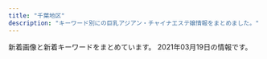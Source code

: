 ```yaml
---
title: "千葉地区"
description: "キーワード別にの巨乳アジアン・チャイナエステ嬢情報をまとめました。"
---
```


新着画像と新着キーワードをまとめています。
2021年03月19日の情報です。

<DmmAffiliateIns />
<KeywordTable
  shops={
    [
    {
        "name": "\u56de\u751f\u5802",
        "img_links": [
            "https://tsudanuma-massage.com/images/qrcode.png",
            "https://tsudanuma-massage.com/2020/09/29/haru-s1.jpg",
            "https://tsudanuma-massage.com/button/blog.png",
            "https://tsudanuma-massage.com/staff/sakura-s1.jpg",
            "https://tsudanuma-massage.com/room/room-l2.jpg",
            "https://tsudanuma-massage.com/2019/12/02/kiki-s1.jpg",
            "https://tsudanuma-massage.com/staff/haru-s1.jpg",
            "https://tsudanuma-massage.com/line/line_friend.png",
            "https://tsudanuma-massage.com/staff/mimi-l1.jpg",
            "https://tsudanuma-massage.com/button/home.png",
            "https://tsudanuma-massage.com/2019/12/02/eri-s1.jpg",
            "https://tsudanuma-massage.com/images/header3.png",
            "https://tsudanuma-massage.com/staff/mari-l1.jpg",
            "https://scdn.line-apps.com/n/line_add_friends/btn/ja.png",
            "https://tsudanuma-massage.com/images/main-top.jpg",
            "https://tsudanuma-massage.com/menu/home.png",
            "https://tsudanuma-massage.com/staff/rinrin-l1.jpg",
            "https://tsudanuma-massage.com/images/main-sp.jpg",
            "https://tsudanuma-massage.com/images/clear.png",
            "https://tsudanuma-massage.com/staff/eri-s1.jpg",
            "https://tsudanuma-massage.com/2019/08/21/sakura-s1.jpg",
            "https://tsudanuma-massage.com/staff/mari-s1.jpg",
            "https://tsudanuma-massage.com/images/footer-l.png",
            "https://tsudanuma-massage.com/icon/twitter.png",
            "https://tsudanuma-massage.com/staff/hana-l1.jpg",
            "https://tsudanuma-massage.com/staff/kiki-l1.jpg",
            "https://tsudanuma-massage.com/staff/sakura-l1.jpg",
            "https://tsudanuma-massage.com/link/mens-esthe.png",
            "https://tsudanuma-massage.com/2020/03/11/mimi-s1.jpg",
            "https://tsudanuma-massage.com/menu/blog.png",
            "https://tsudanuma-massage.com/images/top3.jpg",
            "https://tsudanuma-massage.com/icon/line.png",
            "https://tsudanuma-massage.com/icon/facebook.png",
            "https://tsudanuma-massage.com/staff/mimi-s1.jpg",
            "https://tsudanuma-massage.com/images/main-small.jpg",
            "https://tsudanuma-massage.com/room/room-l6.jpg",
            "https://tsudanuma-massage.com/room/room-l5.jpg",
            "https://tsudanuma-massage.com/images/flower.png",
            "https://tsudanuma-massage.com/2020/11/15/nana-s1.jpg",
            "https://tsudanuma-massage.com/2019/08/12/IMG_9296.jpg",
            "https://tsudanuma-massage.com/staff/nana-l1.jpg",
            "https://tsudanuma-massage.com/images/footer-r.png",
            "https://tsudanuma-massage.com/menu/info.png",
            "https://tsudanuma-massage.com/staff/eri-l1.jpg",
            "https://tsudanuma-massage.com/button/staff.png",
            "https://tsudanuma-massage.com/images/top2.jpg",
            "https://tsudanuma-massage.com/images/top1.jpg",
            "https://tsudanuma-massage.com/images/top0.jpg",
            "https://tsudanuma-massage.com/staff/nana-s1.jpg",
            "https://tsudanuma-massage.com/icon/yelp.png",
            "https://tsudanuma-massage.com/staff/rinrin-s1.jpg",
            "https://tsudanuma-massage.com/staff/haru-l1.jpg",
            "https://tsudanuma-massage.com/2019/10/01/sakura-s1.jpg",
            "https://tsudanuma-massage.com/images/camp.jpg",
            "https://tsudanuma-massage.com/room/room-l4.jpg",
            "https://tsudanuma-massage.com/room/room-l3.jpg",
            "https://tsudanuma-massage.com/2019/12/15/rinrin-s1.jpg",
            "https://tsudanuma-massage.com/staff/hana-s1.jpg",
            "https://tsudanuma-massage.com/menu/staff.png",
            "https://tsudanuma-massage.com/staff/kiki-s1.jpg",
            "https://tsudanuma-massage.com/room/room-l1.jpg"
        ],
        "station": "\u5b9f\u7c7e\u99c5\u5317\u53e3",
        "keywords": {},
        "url": "https://tsudanuma-massage.com/"
    },
    {
        "station": "\u5343\u8449\u4e2d\u592e\u99c5\u6771\u53e3",
        "img_links": [
            "http://www.es-lime.info/staff/miyuki.jpg",
            "http://www.es-lime.info/img/ai1.jpg",
            "http://www.es-lime.info/images/menu/top.png",
            "http://www.es-lime.info/images/menu/interior.png",
            "http://www.es-lime.info/images/staff_t.jpg",
            "http://www.es-lime.info/images/time.jpg",
            "http://www.es-lime.info/staff/megumi.jpg",
            "http://www.es-lime.info/images/int2.png",
            "http://www.es-lime.info/staff/yuki.jpg",
            "http://www.es-lime.info/staff/rina.jpg",
            "http://www.es-lime.info/staff/ayumi.jpg",
            "http://www.es-lime.info/img/yuki1.jpg",
            "http://www.es-lime.info/img/megumi1.jpg",
            "http://www.es-lime.info/images/right.png",
            "http://www.es-lime.info/img/eko1.jpg",
            "http://www.es-lime.info/images/tel.png",
            "http://www.es-lime.info/images/news.jpg",
            "http://www.es-lime.info/staff/eko.jpg",
            "http://www.es-lime.info/images/menu/staff.png",
            "http://www.es-lime.info/staff/ai.jpg",
            "http://www.es-lime.info/img/miyuki1.jpg",
            "http://www.es-lime.info/images/interior_t.jpg",
            "http://www.es-lime.info/images/rec.jpg",
            "http://www.es-lime.info/images/int1.jpg",
            "http://www.es-lime.info/img/ayumi1.jpg",
            "http://www.es-lime.info/images/tg.png",
            "http://www.es-lime.info/img/rina1.jpg",
            "http://www.es-lime.info/images/sys.jpg"
        ],
        "name": "Flower",
        "url": "http://www.es-lime.info/",
        "keywords": {}
    },
    {
        "img_links": [
            "http://nymphe-est.net/img/eve.jpg",
            "http://nymphe-est.net/img/st6.jpg",
            "http://nymphe-est.net/img/st2.jpg",
            "http://nymphe-est.net/img/st7.jpg",
            "http://nymphe-est.net/img/sta6.jpg",
            "http://nymphe-est.net/img/r1.jpg",
            "http://nymphe-est.net/img/sta2.jpg",
            "http://nymphe-est.net/img/top.jpg",
            "http://nymphe-est.net/img/sta1.jpg",
            "http://nymphe-est.net/img/sta7.jpg",
            "http://nymphe-est.net/img/no.png",
            "http://nymphe-est.net/img/fla.jpg",
            "http://nymphe-est.net/img/st1.jpg"
        ],
        "station": "\u4eac\u6210\u81fc\u4e95\u99c5\u5357\u53e3",
        "url": "http://nymphe-est.net/",
        "keywords": {
            "86": 9,
            "D": 4
        },
        "name": "\u30af\u30ed\u30fc\u30d0\u30fc"
    },
    {
        "img_links": [
            "http://wureshii.tokyo/uploads/210119/1-2101191F409235.jpg",
            "http://wureshii.tokyo/uploads/200914/1-200914103K2H9.jpg",
            "http://wureshii.tokyo/uploads/200616/1-200616102U5456.jpg",
            "http://wureshii.tokyo/static/picture/room3.png",
            "http://wureshii.tokyo/uploads/200826/1-200R6122159392.jpg",
            "http://wureshii.tokyo/static/picture/info.png",
            "http://wureshii.tokyo/uploads/210106/1-21010613133E33.jpg",
            "http://wureshii.tokyo/static/picture/tit-pick.png",
            "http://wureshii.tokyo/uploads/201002/1-2010021312313Q.jpg",
            "http://wureshii.tokyo/uploads/200615/1-20061519101Kc.jpg",
            "http://wureshii.tokyo/static/picture/top.png",
            "http://wureshii.tokyo/uploads/200615/1-2006151Z631C5.jpg",
            "http://wureshii.tokyo/static/picture/room4.png",
            "http://wureshii.tokyo/uploads/200914/1-200914103Q0410.jpg",
            "http://wureshii.tokyo/static/picture/tite-staff.png",
            "http://wureshii.tokyo/uploads/201126/1-201126124I4E2.jpg",
            "http://wureshii.tokyo/uploads/200615/1-2006151Z210510.jpg",
            "http://wureshii.tokyo/static/picture/tit-new.png",
            "http://wureshii.tokyo/static/picture/infor.png",
            "http://wureshii.tokyo/static/picture/room2.png",
            "http://wureshii.tokyo/uploads/200616/1-200616103125M1.jpg",
            "http://wureshii.tokyo/static/picture/tit-infor.png",
            "http://wureshii.tokyo/uploads/200616/1-200616103402133.jpg",
            "http://wureshii.tokyo/uploads/200615/1-20061519113L58.jpg",
            "http://wureshii.tokyo/uploads/200615/1-2006151Z4304L.jpg",
            "http://wureshii.tokyo/static/picture/room1.png",
            "http://wureshii.tokyo/static/picture/tit-gat.png",
            "http://wureshii.tokyo/uploads/200723/1-200H31241064E.jpg",
            "http://wureshii.tokyo/uploads/210319/1-210319124F5432.jpg",
            "http://wureshii.tokyo/uploads/200616/1-200616103511M7.jpg",
            "http://wureshii.tokyo/uploads/201116/1-201116132HX52.jpg",
            "http://wureshii.tokyo/uploads/200723/1-200H3124150340.jpg"
        ],
        "url": "http://wureshii.tokyo/",
        "keywords": {
            "C": 30
        },
        "name": "\u304a\u304b\u3048\u308a",
        "station": "JR\u6d25\u7530\u6cbc\u99c5\u5317\u53e3"
    },
    {
        "keywords": {
            "86": 16,
            "84": 2,
            "C": 10,
            "D": 32,
            "E": 2,
            "83": 6,
            "88": 2,
            "87": 18
        },
        "url": "http://www.lover-esthe.xyz/",
        "name": "Lover\uff5e\u30e9\u30f4\u30a1\u30fc\uff5e",
        "img_links": [
            "http://www.lover-esthe.xyz/files/017-02.jpg",
            "http://www.lover-esthe.xyz/files/033-02.jpg",
            "http://www.lover-esthe.xyz/files/034.jpg",
            "http://www.lover-esthe.xyz/files/015-02.jpg",
            "http://www.lover-esthe.xyz/files/022-02.jpg",
            "http://www.lover-esthe.xyz/files/014-02.jpg",
            "http://www.lover-esthe.xyz/files/024.jpg",
            "http://www.lover-esthe.xyz/files/019-02.jpg",
            "http://www.lover-esthe.xyz/files/021.jpg",
            "http://www.lover-esthe.xyz/files/029-02.jpg",
            "http://www.lover-esthe.xyz/files/026.jpg",
            "http://www.lover-esthe.xyz/files/017.jpg",
            "http://www.lover-esthe.xyz/files/023.jpg",
            "http://www.lover-esthe.xyz/files/028.jpg",
            "http://www.lover-esthe.xyz/images/link_s.png",
            "http://www.lover-esthe.xyz/files/016-02.jpg",
            "http://www.lover-esthe.xyz/files/025.jpg",
            "http://www.lover-esthe.xyz/files/029.jpg",
            "http://www.lover-esthe.xyz/files/031-02.jpg",
            "http://www.lover-esthe.xyz/files/033.jpg",
            "http://www.lover-esthe.xyz/files/021-02.jpg",
            "http://www.lover-esthe.xyz/files/024-02.jpg",
            "http://www.lover-esthe.xyz/files/031.jpg",
            "http://www.lover-esthe.xyz/files/032.jpg",
            "http://www.lover-esthe.xyz/files/015.jpg",
            "http://www.lover-esthe.xyz/files/022.jpg",
            "http://www.lover-esthe.xyz/files/014.jpg",
            "http://www.lover-esthe.xyz/files/020.jpg",
            "http://www.lover-esthe.xyz/files/030.jpg",
            "http://www.lover-esthe.xyz/files/028-02.jpg",
            "http://www.lover-esthe.xyz/files/018.jpg",
            "http://www.lover-esthe.xyz/files/012-02.jpg",
            "http://www.lover-esthe.xyz/files/027.jpg",
            "http://www.lover-esthe.xyz/images/top.png",
            "http://www.lover-esthe.xyz/files/026-02.jpg",
            "http://www.lover-esthe.xyz/files/020-02.jpg",
            "http://www.lover-esthe.xyz/files/027-02.jpg",
            "http://www.lover-esthe.xyz/files/016.jpg",
            "http://www.lover-esthe.xyz/files/030-02.jpg",
            "http://www.lover-esthe.xyz/files/012.jpg",
            "http://www.lover-esthe.xyz/files/034-02.jpg",
            "http://www.lover-esthe.xyz/files/019.jpg",
            "http://www.lover-esthe.xyz/files/025-02.jpg",
            "http://www.lover-esthe.xyz/files/018-02.jpg",
            "http://www.lover-esthe.xyz/files/023-02.jpg",
            "http://www.lover-esthe.xyz/images/staff_s.png",
            "http://www.lover-esthe.xyz/files/032-02.jpg",
            "http://www.lover-esthe.xyz/images/news.jpg"
        ],
        "station": "JR\u5343\u8449\u99c5\u5317\u53e3"
    },
    {
        "name": "For You \u30d5\u30a9\u30fc\u30e6\u30fc",
        "url": "http://foryou.este.work/",
        "keywords": {},
        "img_links": [
            "http://foryou.este.work/resize_1500-450.jpg",
            "http://foryou.este.work/unnamed.png",
            "http://foryou.este.work/index-11.htm.jpg",
            "http://foryou.este.work/index-2.htm.jpg",
            "http://foryou.este.work/index-1.htm.jpg",
            "http://foryou.este.work/re.jpg",
            "http://foryou.este.work/resize_250.png",
            "http://foryou.este.work/index-7.htm.jpg",
            "http://foryou.este.work/totop.png",
            "http://foryou.este.work/index-9.htm.jpg",
            "http://foryou.este.work/index-5.htm.jpg",
            "http://foryou.este.work/sys1.png"
        ],
        "station": "\u6210\u7530\u99c5\u897f\u53e3"
    },
    {
        "keywords": {
            "87": 1,
            "D": 5,
            "85": 2,
            "E": 1,
            "86": 3
        },
        "name": "\u30a4\u30d6",
        "url": "https://eve.iest.info/",
        "img_links": [
            "https://eve.iest.info/photos/sites/86/2021/02/2021021805312762.jpg",
            "https://eve.iest.info/photos/sites/86/2020/12/202012070434226.jpg",
            "https://eve.iest.info/images/s_staff.jpg",
            "https://eve.iest.info/photos/sites/86/2020/12/2020120704342237.jpg",
            "https://eve.iest.info/photos/sites/86/2020/12/2020120704342315.jpg",
            "https://eve.iest.info/images/top.jpg",
            "https://eve.iest.info/images/s_news.jpg",
            "https://eve.iest.info/photos/sites/86/2020/12/2020120704342160.jpg",
            "https://eve.iest.info/images/mobile.jpg",
            "https://eve.iest.info/photos/sites/86/2020/12/2020121105320296.jpg"
        ],
        "station": "\u4eac\u6210\u5343\u8449\u4e2d\u592e\u99c5\u897f\u53e3"
    },
    {
        "img_links": [
            "http://soga.jpest.net/uploads//sites/35/2020/12/con02-1.jpg",
            "http://soga.jpest.net/uploads//sites/35/2020/12/con03-1.jpg",
            "http://soga.jpest.net/uploads//sites/35/2020/12/g1.jpg",
            "http://soga.jpest.net/uploads//sites/35/2020/12/con01-1.jpg",
            "http://soga.jpest.net/uploads//sites/35/2021/01/g4-3-225x300.jpg",
            "http://soga.jpest.net/uploads//sites/35/2020/12/staff.jpg",
            "http://soga.jpest.net/uploads//sites/35/2020/12/r2.jpg",
            "http://soga.jpest.net/uploads//sites/35/2020/12/g3.jpg",
            "http://soga.jpest.net/uploads//sites/35/2020/12/r1.jpg",
            "http://soga.jpest.net/uploads//sites/35/2020/12/r3.jpg",
            "http://soga.jpest.net/uploads//sites/35/2020/12/r4.jpg",
            "http://soga.jpest.net/uploads//sites/35/2020/12/req_03-1.jpg",
            "http://soga.jpest.net/uploads//sites/35/2021/01/g4-3.jpg",
            "http://soga.jpest.net/uploads//sites/35/2020/12/g2.jpg"
        ],
        "station": "JR\u8607\u6211\u99c5\u6771\u53e3",
        "name": "\u79cb\u685c\u30fb\u30b3\u30b9\u30e2\u30b9",
        "keywords": {},
        "url": "http://soga.jpest.net/"
    },
    {
        "name": "\u685c",
        "keywords": {
            "\u30bb\u30af\u30b7\u30fc": 6,
            "\u4e73": 12,
            "87": 16,
            "89": 16,
            "\u5de8\u4e73": 12,
            "90": 8,
            "D": 16,
            "E": 24
        },
        "station": "JR\u56db\u8857\u9053\u99c5\u5317\u53e3",
        "img_links": [
            "http://www.sakura-relax.xyz/files/030-02.jpg",
            "http://www.sakura-relax.xyz/images/b-online.png",
            "http://www.sakura-relax.xyz/files/033.jpg",
            "http://www.sakura-relax.xyz/images/rsubt5.png",
            "http://www.sakura-relax.xyz/images/rsubt6.png",
            "http://www.sakura-relax.xyz/images/rsubt7.png",
            "http://www.sakura-relax.xyz/images/slider-img001.jpg",
            "http://www.sakura-relax.xyz/images/rsubt2.png",
            "http://www.sakura-relax.xyz/photo_news/upimg/540985f71445468556_0.jpg",
            "http://www.sakura-relax.xyz/images/m2.jpg",
            "http://www.sakura-relax.xyz/photo_news/upimg/827105ecc9fb6cdf66_0.jpg",
            "http://www.sakura-relax.xyz/images/tel2.png",
            "http://www.sakura-relax.xyz/images/rsubt1.png",
            "http://www.sakura-relax.xyz/files/011-02.jpg",
            "http://www.sakura-relax.xyz/images/slider-img002.jpg",
            "http://www.sakura-relax.xyz/photo_news/upimg/722845f04113e12e26_0.jpg",
            "http://www.sakura-relax.xyz/photo_news/upimg/190185eb4f804163a1_0.jpg",
            "http://www.sakura-relax.xyz/images/m6.jpg",
            "http://www.sakura-relax.xyz/photo_news/upimg/215885f1a37aac2e3e_0.jpg",
            "http://www.sakura-relax.xyz/images/rsubt3.png",
            "http://www.sakura-relax.xyz/files/032.jpg",
            "http://www.sakura-relax.xyz/files/033-02.jpg",
            "http://www.sakura-relax.xyz/images/m4.jpg",
            "http://www.sakura-relax.xyz/files/031.jpg",
            "http://www.sakura-relax.xyz/files/030.jpg",
            "http://www.sakura-relax.xyz/photo_news/upimg/779835eabd0b716dfc_0.jpg",
            "http://www.sakura-relax.xyz/images/m1.jpg",
            "http://www.sakura-relax.xyz/images/b-tel.png",
            "http://www.sakura-relax.xyz/images/m3.jpg",
            "http://www.sakura-relax.xyz/files/031-02.jpg",
            "http://www.sakura-relax.xyz/photo_news/upimg/96987600678235ec58_0.jpg",
            "http://www.sakura-relax.xyz/files/032-02.jpg",
            "http://www.sakura-relax.xyz/images/rsubt4.png",
            "http://www.sakura-relax.xyz/files/011.jpg",
            "http://www.sakura-relax.xyz/photo_news/upimg/826735f59e51ce9198_0.jpg"
        ],
        "url": "http://www.sakura-relax.xyz/"
    },
    {
        "url": "http://chiba-sapphire.net/",
        "name": "\u30b5\u30d5\u30a1\u30a4\u30a2",
        "img_links": [
            "http://chiba-sapphire.net/images/side-info.png",
            "http://chiba-sapphire.net/images/c-staff.png",
            "http://chiba-sapphire.net/images/bar-staff.png",
            "http://chiba-sapphire.net/staff/s-aya.jpg",
            "http://chiba-sapphire.net/staff/s-eri.jpg",
            "http://chiba-sapphire.net/staff/s-moe.jpg",
            "http://chiba-sapphire.net/staff/s-risa.jpg",
            "http://chiba-sapphire.net/staff/s-yuka.jpg",
            "http://chiba-sapphire.net/images/side-twitter.png",
            "http://chiba-sapphire.net/images/bar-interior.png",
            "http://chiba-sapphire.net/staff/s-miyu.jpg",
            "http://chiba-sapphire.net/images/b-qr.png",
            "http://chiba-sapphire.net/images/kazari.png",
            "http://chiba-sapphire.net/images/c-top.png",
            "http://chiba-sapphire.net/images/cam.png",
            "http://chiba-sapphire.net/images/b-taisaku.png",
            "http://chiba-sapphire.net/images/index-enter.png",
            "http://chiba-sapphire.net/images/c-interior.png",
            "http://chiba-sapphire.net/images/copyright.png"
        ],
        "station": "\u5343\u8449\u4e2d\u592e\u99c5\u897f\u53e3",
        "keywords": {}
    },
    {
        "name": "\u512a\u30fb\u3086\u3046",
        "keywords": {},
        "img_links": [
            "http://es-littlefairy.xyz/_src/31704952/s3.png",
            "http://es-littlefairy.xyz/_src/31704942/staff8.jpg",
            "http://es-littlefairy.xyz/_src/31705102/sign.png",
            "http://es-littlefairy.xyz/_src/31704996/staff_line.png",
            "http://es-littlefairy.xyz/_src/36400658/nophoto.jpg",
            "http://es-littlefairy.xyz/_src/31704943/s1.png",
            "http://es-littlefairy.xyz/_src/31705044/staff2.jpg",
            "http://es-littlefairy.xyz/_src/31704938/s2.png",
            "http://es-littlefairy.xyz/_src/31704946/3.png",
            "http://es-littlefairy.xyz/_src/31705033/staff6.jpg",
            "http://es-littlefairy.xyz/_src/31705098/denpu.jpg",
            "http://es-littlefairy.xyz/_src/31705048/staff_line.png",
            "http://es-littlefairy.xyz/_src/31705063/sign.png",
            "http://es-littlefairy.xyz/_src/31705054/staff3.jpg",
            "http://es-littlefairy.xyz/_src/31705050/staff3.jpg",
            "http://es-littlefairy.xyz/_src/31705015/staff_line.png",
            "http://es-littlefairy.xyz/_src/31704941/staff3.jpg",
            "http://es-littlefairy.xyz/_src/31704998/staff8.png",
            "http://es-littlefairy.xyz/_src/31705011/staff8.png",
            "http://es-littlefairy.xyz/_src/31705026/staff_line.png",
            "http://es-littlefairy.xyz/_src/31704914/sign.png",
            "http://es-littlefairy.xyz/_src/31704980/sign.png",
            "http://es-littlefairy.xyz/_src/31705106/sign.png",
            "http://es-littlefairy.xyz/_src/36400663/staff_line.png",
            "http://es-littlefairy.xyz/_src/31705043/staff2.jpg",
            "http://es-littlefairy.xyz/_src/31705055/staff3.jpg",
            "http://es-littlefairy.xyz/_src/31705085/sign.png",
            "http://es-littlefairy.xyz/_src/31705017/staff7.jpg",
            "http://es-littlefairy.xyz/_src/31705045/nophoto.jpg",
            "http://es-littlefairy.xyz/_src/31704960/end1.png",
            "http://es-littlefairy.xyz/_src/31705023/nophoto.jpg",
            "http://es-littlefairy.xyz/_src/31705037/staff_line.png",
            "http://es-littlefairy.xyz/_src/31704981/sign.png",
            "http://es-littlefairy.xyz/_src/36400652/staff8.jpg",
            "http://es-littlefairy.xyz/_src/31705028/staff6.jpg",
            "http://es-littlefairy.xyz/_src/31705056/nophoto.jpg",
            "http://es-littlefairy.xyz/_src/31704948/1.png",
            "http://es-littlefairy.xyz/_src/31705012/staff8.png",
            "http://es-littlefairy.xyz/_src/31705013/nophoto.jpg",
            "http://es-littlefairy.xyz/_src/31705022/staff7.jpg",
            "http://es-littlefairy.xyz/_src/31705032/staff6.jpg",
            "http://es-littlefairy.xyz/_src/31705070/sign.png",
            "http://es-littlefairy.xyz/_src/31705034/nophoto.jpg",
            "http://es-littlefairy.xyz/_src/31705008/sign.png",
            "http://es-littlefairy.xyz/_src/31705004/s_staff.png",
            "http://es-littlefairy.xyz/_src/36400656/staff8.jpg",
            "http://es-littlefairy.xyz/_src/31705081/sign.png",
            "http://es-littlefairy.xyz/_src/36400657/staff8.jpg",
            "http://es-littlefairy.xyz/_src/31705021/staff7.jpg",
            "http://es-littlefairy.xyz/_src/31705002/sign.png",
            "http://es-littlefairy.xyz/_src/31705039/staff2.jpg",
            "http://es-littlefairy.xyz/_src/36400597/staff8.png",
            "http://es-littlefairy.xyz/_src/31704940/staff2.jpg",
            "http://es-littlefairy.xyz/_src/36400671/1.png"
        ],
        "station": "\u4eac\u6210\u5927\u4e45\u4fdd\u99c5",
        "url": "http://es-littlefairy.xyz/"
    },
    {
        "station": "JR\u6d25\u7530\u6cbc\u99c5\u5317\u53e3",
        "name": "\u3082\u3057\u3082\u3057Baby",
        "url": "http://www.mosimosi.esturl.com/",
        "img_links": [
            "http://www.mosimosi.esturl.com/files/022.jpg",
            "http://www.mosimosi.esturl.com/files/019.jpg",
            "http://www.mosimosi.esturl.com/files/011.jpg",
            "http://www.mosimosi.esturl.com/img/nav-006.png",
            "http://www.mosimosi.esturl.com/img/stb.jpg",
            "http://www.mosimosi.esturl.com/img/top01.png",
            "http://www.mosimosi.esturl.com/files/017.jpg",
            "http://www.mosimosi.esturl.com/files/016.jpg",
            "http://www.mosimosi.esturl.com/img/stt.jpg",
            "http://www.mosimosi.esturl.com/files/020.jpg",
            "http://www.mosimosi.esturl.com/img/nav-003.png",
            "http://www.mosimosi.esturl.com/img/tel.png",
            "http://www.mosimosi.esturl.com/files/018.jpg",
            "http://www.mosimosi.esturl.com/img/nav-004.png",
            "http://www.mosimosi.esturl.com/files/015.jpg",
            "http://www.mosimosi.esturl.com/img/nav-002.png",
            "http://www.mosimosi.esturl.com/img/nav-005.png",
            "http://www.mosimosi.esturl.com/img/nav-001.png",
            "http://www.mosimosi.esturl.com/files/014.jpg",
            "http://www.mosimosi.esturl.com/files/021.jpg"
        ],
        "keywords": {
            "89": 1,
            "87": 8,
            "D": 8,
            "90": 1,
            "E": 2
        }
    },
    {
        "keywords": {},
        "img_links": [
            "http://www.madonna.work/images/news.jpg",
            "http://www.madonna.work/img/sasa1.jpg",
            "http://www.madonna.work/images/mobile.jpg",
            "http://www.madonna.work/images/1.jpg",
            "http://www.madonna.work/images/head.jpg",
            "http://www.madonna.work/img/aya1.jpg",
            "http://www.madonna.work/images/staff_t.jpg",
            "http://www.madonna.work/images/rec2.jpg",
            "http://www.madonna.work/images/rec1.jpg",
            "http://www.madonna.work/images/2.jpg",
            "http://www.madonna.work/images/ac2.jpg",
            "http://www.madonna.work/images/ta.jpg",
            "http://www.madonna.work/images/interior_t.jpg",
            "http://www.madonna.work/images/int2.jpg",
            "http://www.madonna.work/img/sora1.jpg",
            "http://www.madonna.work/images/ac1.jpg",
            "http://www.madonna.work/images/int1.jpg",
            "http://www.madonna.work/images/3.jpg",
            "http://www.madonna.work/images/tel.jpg"
        ],
        "station": "\u516c\u6d25\u306e\u675c\u99c5",
        "name": "\u697d\u7652 \uff5e\u3089\u304f\u305b\u3093\uff5e",
        "url": "http://www.madonna.work/"
    },
    {
        "name": "V\u611bP",
        "url": "http://www.vaip.maesjp.com/",
        "keywords": {
            "83": 9,
            "86": 12,
            "E": 3,
            "87": 15,
            "84": 3,
            "D": 18,
            "C": 21,
            "88": 3
        },
        "img_links": [
            "http://www.vaip.maesjp.com/photo_news/upimg/754985a09a8eff3433_0.jpg",
            "http://www.vaip.maesjp.com/photo_news/upimg/986755ed47ff3463be_0.jpg",
            "http://www.vaip.maesjp.com/files/008.jpg",
            "http://www.vaip.maesjp.com/files/013.jpg",
            "http://www.vaip.maesjp.com/files/014-02.jpg",
            "http://www.vaip.maesjp.com/files/015.jpg",
            "http://www.vaip.maesjp.com/files/012-02.jpg",
            "http://www.vaip.maesjp.com/images/mobile.jpg",
            "http://www.vaip.maesjp.com/files/003-02.jpg",
            "http://www.vaip.maesjp.com/images/top.jpg",
            "http://www.vaip.maesjp.com/files/013-02.jpg",
            "http://www.vaip.maesjp.com/files/004.jpg",
            "http://www.vaip.maesjp.com/photo_news/upimg/954955e5f24838158a_0.jpg",
            "http://www.vaip.maesjp.com/images/s_staff.png",
            "http://www.vaip.maesjp.com/images/shop/shop01.jpg",
            "http://www.vaip.maesjp.com/images/pick.jpg",
            "http://www.vaip.maesjp.com/images/shop/shop03.jpg",
            "http://www.vaip.maesjp.com/files/002.jpg",
            "http://www.vaip.maesjp.com/files/010-02.jpg",
            "http://www.vaip.maesjp.com/files/014.jpg",
            "http://www.vaip.maesjp.com/files/016-02.jpg",
            "http://www.vaip.maesjp.com/photo_news/upimg/153565e27f919e0ee3_0.jpg",
            "http://www.vaip.maesjp.com/files/011.jpg",
            "http://www.vaip.maesjp.com/images/news.jpg",
            "http://www.vaip.maesjp.com/photo_news/upimg/863615f965ae64bcff_0.jpg",
            "http://www.vaip.maesjp.com/files/004-02.jpg",
            "http://www.vaip.maesjp.com/files/015-02.jpg",
            "http://www.vaip.maesjp.com/files/006-02.jpg",
            "http://www.vaip.maesjp.com/images/face.jpg",
            "http://www.vaip.maesjp.com/images/shop/shop02.jpg",
            "http://www.vaip.maesjp.com/photo_news/upimg/734465fc8666c4483d_0.jpg",
            "http://www.vaip.maesjp.com/files/012.jpg",
            "http://www.vaip.maesjp.com/files/008-02.jpg",
            "http://www.vaip.maesjp.com/files/003.jpg",
            "http://www.vaip.maesjp.com/files/009-02.jpg",
            "http://www.vaip.maesjp.com/photo_news/upimg/396395e4f8d1725631_0.jpg",
            "http://www.vaip.maesjp.com/files/010.jpg",
            "http://www.vaip.maesjp.com/photo_news/upimg/368285fe16e5563eb7_0.jpg",
            "http://www.vaip.maesjp.com/files/011-02.jpg",
            "http://www.vaip.maesjp.com/photo_news/upimg/921485c650cc7719e5_0.jpg",
            "http://www.vaip.maesjp.com/files/016.jpg",
            "http://www.vaip.maesjp.com/photo_news/upimg/828115f9ba772202a9_0.jpg",
            "http://www.vaip.maesjp.com/images/shop/shop04.jpg",
            "http://www.vaip.maesjp.com/photo_news/upimg/452175fb88d0354b20_0.jpg",
            "http://www.vaip.maesjp.com/photo_news/upimg/123586028a836a26ba_0.jpg",
            "http://www.vaip.maesjp.com/files/009.jpg",
            "http://www.vaip.maesjp.com/files/001.jpg",
            "http://www.vaip.maesjp.com/photo_news/upimg/150275e06b09fbed04_0.jpg",
            "http://www.vaip.maesjp.com/files/006.jpg",
            "http://www.vaip.maesjp.com/files/001-02.jpg",
            "http://www.vaip.maesjp.com/files/002-02.jpg",
            "http://www.vaip.maesjp.com/photo_news/upimg/953825f55ae9a0e4ee_0.jpg"
        ],
        "station": "JR\u5343\u8449\u99c5\u5317\u53e3"
    },
    {
        "keywords": {},
        "url": "http://otona-room.work/",
        "name": "\u6843\u6e90\u90f7",
        "station": "\u6804\u753a\u99c51\u756a\u53e3",
        "img_links": [
            "http://otona-room.work/furo.jpg",
            "http://otona-room.work/b3.jpg",
            "http://otona-room.work/b2.jpg",
            "http://otona-room.work/c.jpg",
            "http://otona-room.work/3.jpg",
            "http://otona-room.work/0.jpg",
            "http://otona-room.work/5.jpg",
            "http://otona-room.work/head_2_3705_1542686088990068.jpg",
            "http://otona-room.work/a.jpg",
            "http://otona-room.work/head_1_3705_1534384950723871.jpg",
            "http://otona-room.work/b.jpg",
            "http://otona-room.work/movie.png",
            "http://otona-room.work/d.jpg",
            "http://otona-room.work/2.jpg",
            "http://otona-room.work/e.jpg",
            "http://otona-room.work/f.jpg",
            "http://otona-room.work/1.jpg",
            "http://otona-room.work/4.jpg"
        ]
    },
    {
        "name": "Dear",
        "url": "http://lolita.jpest.net/",
        "keywords": {},
        "img_links": [
            "http://lolita.jpest.net/uploads//sites/28/2020/11/tel-1.png",
            "http://lolita.jpest.net/uploads//sites/28/2020/11/g3-2.jpg",
            "http://lolita.jpest.net/uploads//sites/28/2020/11/home.png",
            "http://lolita.jpest.net/uploads//sites/28/2021/01/001.jpg",
            "http://lolita.jpest.net/uploads//sites/28/2021/03/g1-2.jpg",
            "http://lolita.jpest.net/uploads//sites/28/2020/11/g2-2.jpg",
            "http://lolita.jpest.net/uploads//sites/28/2020/12/req_03.jpg",
            "http://lolita.jpest.net/uploads//sites/28/2021/03/g1-1.jpg",
            "http://lolita.jpest.net/uploads//sites/28/2020/11/g1-2.jpg",
            "http://lolita.jpest.net/uploads//sites/28/2020/11/g2-3-225x300.jpg",
            "http://lolita.jpest.net/uploads//sites/28/2020/11/con01.jpg",
            "http://lolita.jpest.net/uploads//sites/28/2020/11/g3-2-225x300.jpg",
            "http://lolita.jpest.net/uploads//sites/28/2020/11/con03.jpg",
            "http://lolita.jpest.net/uploads//sites/28/2020/11/staff.jpg",
            "http://lolita.jpest.net/uploads//sites/28/2020/11/g-1.jpg",
            "http://lolita.jpest.net/uploads//sites/28/2020/11/con02.jpg",
            "http://lolita.jpest.net/uploads//sites/28/2020/12/g1-1.jpg"
        ],
        "station": "JR\u7a32\u6bdb\u99c5\u6771\u53e3"
    },
    {
        "station": "\u516b\u5343\u4ee3\u53f0\u99c5\u897f\u53e3",
        "img_links": [
            "http://flower-esthe.net/img/r4.jpg",
            "http://flower-esthe.net/img/st4.jpg",
            "http://flower-esthe.net/img/noo.png",
            "http://flower-esthe.net/img/st1.jpg",
            "http://flower-esthe.net/img/nosta.jpg",
            "http://flower-esthe.net/img/f1.jpg",
            "http://flower-esthe.net/img/t4.jpg",
            "http://flower-esthe.net/img/t5.jpg",
            "http://flower-esthe.net/img/r3.jpg",
            "http://flower-esthe.net/img/r1.jpg",
            "http://flower-esthe.net/img/st7.jpg",
            "http://flower-esthe.net/img/st2.jpg",
            "http://flower-esthe.net/img/t3.jpg",
            "http://flower-esthe.net/img/st3.jpg",
            "http://flower-esthe.net/img/st6.jpg",
            "http://flower-esthe.net/img/t6.jpg",
            "http://flower-esthe.net/img/t2.jpg",
            "http://flower-esthe.net/img/stt3.jpg",
            "http://flower-esthe.net/img/stt1.jpg",
            "http://flower-esthe.net/img/no.png",
            "http://flower-esthe.net/img/sm.jpg",
            "http://flower-esthe.net/img/t1.jpg",
            "http://flower-esthe.net/img/st8.jpg",
            "http://flower-esthe.net/img/r2.jpg",
            "http://flower-esthe.net/img/top1.jpg"
        ],
        "url": "http://flower-esthe.net/",
        "keywords": {
            "E": 2,
            "C": 1,
            "86": 3,
            "87": 1,
            "D": 2,
            "88": 1
        },
        "name": "\u30b7\u30fc\u30af\u30ec\u30c3\u30c8\u30c7\u30fc\u30c8"
    },
    {
        "img_links": [
            "http://aroma-massage.biz/images/m3.png",
            "http://aroma-massage.biz/images/cg05.jpg",
            "http://aroma-massage.biz/images/r1.jpg",
            "http://aroma-massage.biz/images/tit4.jpg",
            "http://aroma-massage.biz/images/top.png",
            "http://aroma-massage.biz/images/tit5.jpg",
            "http://aroma-massage.biz/images/m5.png",
            "http://aroma-massage.biz/images/ro.jpg",
            "http://aroma-massage.biz/images/stat.jpg",
            "http://aroma-massage.biz/images/bul.jpg",
            "http://aroma-massage.biz/images/cg051.jpg",
            "http://aroma-massage.biz/images/m6.png",
            "http://aroma-massage.biz/images/cg03.jpg",
            "http://aroma-massage.biz/images/fla.jpg",
            "http://aroma-massage.biz/images/m4.png",
            "http://aroma-massage.biz/images/m1.png",
            "http://aroma-massage.biz/images/accl.jpg",
            "http://aroma-massage.biz/images/stal.jpg",
            "http://aroma-massage.biz/images/tit6.jpg",
            "http://aroma-massage.biz/images/no.png",
            "http://aroma-massage.biz/images/cg02.jpg",
            "http://aroma-massage.biz/images/r2.jpg",
            "http://aroma-massage.biz/images/tm.jpg",
            "http://aroma-massage.biz/images/tit3.jpg",
            "http://aroma-massage.biz/images/m2.png",
            "http://aroma-massage.biz/images/cg01.jpg",
            "http://aroma-massage.biz/images/spt.png",
            "http://aroma-massage.biz/images/bur.jpg",
            "http://aroma-massage.biz/images/cg04.jpg",
            "http://aroma-massage.biz/images/tit2.jpg"
        ],
        "station": "JR\u5e55\u5f35\u672c\u90f7\u99c5\u6771\u53e3",
        "url": "http://aroma-massage.biz/",
        "name": "Kagei -\u30ab\u30b2-",
        "keywords": {
            "D": 5
        }
    },
    {
        "keywords": {
            "87": 1,
            "84": 1,
            "D": 5,
            "85": 5,
            "88": 2,
            "C": 5,
            "86": 1
        },
        "station": "JR\u5e55\u5f35\u672c\u90f7\u99c5\u6771\u53e3",
        "name": "\u7652\u3057\u7f8e\u4eba",
        "img_links": [
            "http://kurumioui.tokyo/static/picture/m-top03.png",
            "http://kurumioui.tokyo/static/picture/sp-qizu.png",
            "http://kurumioui.tokyo/static/picture/nav02.png",
            "http://kurumioui.tokyo/static/picture/nav05.png",
            "http://kurumioui.tokyo/uploads/201001/1-201001104541N6.jpg",
            "http://kurumioui.tokyo/static/picture/m-head03.png",
            "http://kurumioui.tokyo/uploads/210104/1-210104102930511.jpg",
            "http://kurumioui.tokyo/static/picture/nav03.png",
            "http://kurumioui.tokyo/static/picture/nav04.png",
            "http://kurumioui.tokyo/static/picture/m-top02.png",
            "http://kurumioui.tokyo/uploads/210305/1-21030516324K24.jpg",
            "http://kurumioui.tokyo/uploads/201001/1-20100110450K46.jpg",
            "http://kurumioui.tokyo/static/picture/sp-tel.png",
            "http://kurumioui.tokyo/uploads/201005/1-2010051JIB49.jpg",
            "http://kurumioui.tokyo/static/picture/m-top04.png",
            "http://kurumioui.tokyo/uploads/210123/1-210123135621344.jpg",
            "http://kurumioui.tokyo/uploads/210309/1-21030910121cC.jpg",
            "http://kurumioui.tokyo/uploads/201001/1-201001104A12O.jpg",
            "http://kurumioui.tokyo/static/picture/nav01.png",
            "http://kurumioui.tokyo/uploads/201202/1-201202151356327.jpg",
            "http://kurumioui.tokyo/static/picture/nav06.png",
            "http://kurumioui.tokyo/uploads/210115/1-210115145112T9.jpg"
        ],
        "url": "http://kurumioui.tokyo/"
    },
    {
        "url": "http://www.aya-esthe.xyz/",
        "station": "JR\u7a32\u6bdb\u99c5\u6771\u53e3",
        "name": "\u5f69 \u3042\u3084",
        "keywords": {
            "86": 2,
            "E": 1,
            "D": 6,
            "87": 4,
            "93": 2,
            "85": 1,
            "C": 1
        },
        "img_links": [
            "http://www.aya-esthe.xyz/files/003-03.jpg",
            "http://www.aya-esthe.xyz/images/link_t.jpg",
            "http://www.aya-esthe.xyz/files/027.jpg",
            "http://www.aya-esthe.xyz/files/053.jpg",
            "http://www.aya-esthe.xyz/images/tel.jpg",
            "http://www.aya-esthe.xyz/files/051.jpg",
            "http://www.aya-esthe.xyz/files/005-02.jpg",
            "http://www.aya-esthe.xyz/files/005-03.jpg",
            "http://www.aya-esthe.xyz/files/046.jpg",
            "http://www.aya-esthe.xyz/files/005.jpg",
            "http://www.aya-esthe.xyz/files/028-02.jpg",
            "http://www.aya-esthe.xyz/files/045-03.jpg",
            "http://www.aya-esthe.xyz/images/mobile.jpg",
            "http://www.aya-esthe.xyz/files/028-03.jpg",
            "http://www.aya-esthe.xyz/files/045-02.jpg",
            "http://www.aya-esthe.xyz/images/news.jpg",
            "http://www.aya-esthe.xyz/files/027-03.jpg",
            "http://www.aya-esthe.xyz/files/046-02.jpg",
            "http://www.aya-esthe.xyz/images/head.jpg",
            "http://www.aya-esthe.xyz/files/006-03.jpg",
            "http://www.aya-esthe.xyz/images/sys1.jpg",
            "http://www.aya-esthe.xyz/files/006-02.jpg",
            "http://www.aya-esthe.xyz/files/027-02.jpg",
            "http://www.aya-esthe.xyz/files/045.jpg",
            "http://www.aya-esthe.xyz/images/interior_t.jpg",
            "http://www.aya-esthe.xyz/files/028.jpg",
            "http://www.aya-esthe.xyz/files/003.jpg",
            "http://www.aya-esthe.xyz/images/int2.jpg",
            "http://www.aya-esthe.xyz/files/051-03.jpg",
            "http://www.aya-esthe.xyz/files/003-02.jpg",
            "http://www.aya-esthe.xyz/images/staff_t.jpg",
            "http://www.aya-esthe.xyz/files/051-02.jpg",
            "http://www.aya-esthe.xyz/files/046-03.jpg",
            "http://www.aya-esthe.xyz/files/006.jpg",
            "http://www.aya-esthe.xyz/files/053-03.jpg",
            "http://www.aya-esthe.xyz/files/053-02.jpg"
        ]
    },
    {
        "url": "http://www.es-chiba.com/",
        "name": "\u80e1\u8776\u82b1",
        "img_links": [
            "http://www.es-chiba.com/images/01.jpg",
            "http://www.es-chiba.com/girl/girlc2.jpg",
            "http://www.es-chiba.com/images/index_04.png",
            "http://www.es-chiba.com/girl/girli3.jpg",
            "http://www.es-chiba.com/images/index_10.png",
            "http://www.es-chiba.com/images/r4.jpg",
            "http://www.es-chiba.com/images/tit_info.png",
            "http://www.es-chiba.com/images/index1_03.png",
            "http://www.es-chiba.com/images/index_07.png",
            "http://www.es-chiba.com/girl/girli1.jpg",
            "http://www.es-chiba.com/images/index_09.png",
            "http://www.es-chiba.com/images/index_06.png",
            "http://www.es-chiba.com/images/03.jpg",
            "http://www.es-chiba.com/images/index_17.png",
            "http://www.es-chiba.com/images/acc02.jpg",
            "http://www.es-chiba.com/girl/girlb3.jpg",
            "http://www.es-chiba.com/girl/girlb2.jpg",
            "http://www.es-chiba.com/images/a04.jpg",
            "http://www.es-chiba.com/images/index_22.png",
            "http://www.es-chiba.com/images/a06.jpg",
            "http://www.es-chiba.com/images/hd.jpg",
            "http://www.es-chiba.com/images/index_14.png",
            "http://www.es-chiba.com/images/r2.jpg",
            "http://www.es-chiba.com/images/a05.jpg",
            "http://www.es-chiba.com/images/r1.jpg",
            "http://www.es-chiba.com/images/02.jpg",
            "http://www.es-chiba.com/images/index_11.png",
            "http://www.es-chiba.com/images/s02.jpg",
            "http://www.es-chiba.com/images/line.jpg",
            "http://www.es-chiba.com/images/r6.jpg",
            "http://www.es-chiba.com/girl/girlc1.jpg",
            "http://www.es-chiba.com/images/a02.jpg",
            "http://www.es-chiba.com/girl/girlb1.jpg",
            "http://www.es-chiba.com/images/s01.jpg",
            "http://www.es-chiba.com/girl/07.jpg",
            "http://www.es-chiba.com/girl/girlh1.jpg",
            "http://www.es-chiba.com/images/a03.jpg",
            "http://www.es-chiba.com/images/rec.jpg",
            "http://www.es-chiba.com/images/a01.jpg",
            "http://www.es-chiba.com/images/s04.jpg",
            "http://www.es-chiba.com/images/index_12.png",
            "http://www.es-chiba.com/images/index_20.png",
            "http://www.es-chiba.com/images/index_02.png",
            "http://www.es-chiba.com/images/tit_rec.png",
            "http://www.es-chiba.com/images/r3.jpg",
            "http://www.es-chiba.com/images/s03.jpg",
            "http://www.es-chiba.com/images/index_05.png",
            "http://www.es-chiba.com/images/index_19.png",
            "http://www.es-chiba.com/images/acc01.jpg",
            "http://www.es-chiba.com/girl/girlh3.jpg",
            "http://www.es-chiba.com/images/index_13.png",
            "http://www.es-chiba.com/images/r5.jpg",
            "http://www.es-chiba.com/images/index_01.png",
            "http://www.es-chiba.com/images/tit_staff.png",
            "http://www.es-chiba.com/girl/girlc3.jpg",
            "http://www.es-chiba.com/images/sys.jpg",
            "http://www.es-chiba.com/images/index_08.png",
            "http://www.es-chiba.com/girl/girli2.jpg"
        ],
        "station": "\u4eac\u6210\u7dda\u5343\u8449\u4e2d\u592e\u99c5\u6771\u53e3",
        "keywords": {
            "88": 1,
            "C": 2,
            "82": 1,
            "D": 2,
            "89": 2,
            "F": 1,
            "84": 1
        }
    },
    {
        "img_links": [
            "http://www.cianzan.xyz/static/picture/top003.jpg",
            "http://www.cianzan.xyz/static/picture/tel.png",
            "http://www.cianzan.xyz/uploads/201204/1-20120414562N15.jpg",
            "http://www.cianzan.xyz/static/picture/left.jpg",
            "http://www.cianzan.xyz/uploads/201204/1-20120414525DJ.jpg",
            "http://www.cianzan.xyz/uploads/201209/1-20120911033J44.jpg",
            "http://www.cianzan.xyz/static/picture/nav-003.png",
            "http://www.cianzan.xyz/static/picture/nav-001.png",
            "http://www.cianzan.xyz/static/picture/top01.png",
            "http://www.cianzan.xyz/static/picture/nav-006.png",
            "http://www.cianzan.xyz/static/picture/nav-005.png",
            "http://www.cianzan.xyz/static/picture/right.jpg",
            "http://www.cianzan.xyz/uploads/201209/1-201209110351409.jpg",
            "http://www.cianzan.xyz/uploads/201207/1-20120G05H03F.jpg",
            "http://www.cianzan.xyz/uploads/201207/1-20120G05I9133.jpg",
            "http://www.cianzan.xyz/static/picture/nav-004.png",
            "http://www.cianzan.xyz/static/picture/nav-002.png"
        ],
        "station": "JR\u56db\u8857\u9053\u99c5\u5317\u53e3",
        "keywords": {
            "86": 2,
            "D": 2
        },
        "name": "\u304a\u304b\u3048\u308a",
        "url": "http://www.cianzan.xyz/"
    },
    {
        "url": "http://www.lovegame.iesjp.com/",
        "name": "\u30e9\u30d6\u30b2\u30fc\u30e0",
        "station": "JR\u7a32\u6bdb\u99c5\u6771\u53e3",
        "img_links": [
            "http://www.lovegame.iesjp.com/files/010-02.jpg",
            "http://www.lovegame.iesjp.com/files/024.jpg",
            "http://www.lovegame.iesjp.com/files/026.jpg",
            "http://www.lovegame.iesjp.com/files/029-02.jpg",
            "http://www.lovegame.iesjp.com/img/ttl_news.png",
            "http://www.lovegame.iesjp.com/images/slider/1.jpg",
            "http://www.lovegame.iesjp.com/files/021-02.jpg",
            "http://www.lovegame.iesjp.com/images/slider/2.jpg",
            "http://www.lovegame.iesjp.com/files/036-02.jpg",
            "http://www.lovegame.iesjp.com/files/010.jpg",
            "http://www.lovegame.iesjp.com/files/036.jpg",
            "http://www.lovegame.iesjp.com/files/041-02.jpg",
            "http://www.lovegame.iesjp.com/img/ttl_info.png",
            "http://www.lovegame.iesjp.com/files/011.jpg",
            "http://www.lovegame.iesjp.com/files/008.jpg",
            "http://www.lovegame.iesjp.com/img/pickup.jpg",
            "http://www.lovegame.iesjp.com/files/002.jpg",
            "http://www.lovegame.iesjp.com/images/slider/3.jpg",
            "http://www.lovegame.iesjp.com/files/002-02.jpg",
            "http://www.lovegame.iesjp.com/img/tel.png",
            "http://www.lovegame.iesjp.com/files/029.jpg",
            "http://www.lovegame.iesjp.com/files/046-02.jpg",
            "http://www.lovegame.iesjp.com/files/024-02.jpg",
            "http://www.lovegame.iesjp.com/files/046.jpg",
            "http://www.lovegame.iesjp.com/files/040.jpg",
            "http://www.lovegame.iesjp.com/files/026-02.jpg",
            "http://www.lovegame.iesjp.com/files/040-02.jpg",
            "http://www.lovegame.iesjp.com/files/021.jpg",
            "http://www.lovegame.iesjp.com/img/goback.jpg",
            "http://www.lovegame.iesjp.com/files/011-02.jpg",
            "http://www.lovegame.iesjp.com/files/023-02.jpg",
            "http://www.lovegame.iesjp.com/img/btn_side_mobile.jpg",
            "http://www.lovegame.iesjp.com/files/041.jpg",
            "http://www.lovegame.iesjp.com/files/008-02.jpg",
            "http://www.lovegame.iesjp.com/files/023.jpg",
            "http://www.lovegame.iesjp.com/img/btn_blog.png"
        ],
        "keywords": {
            "E": 2,
            "87": 12,
            "88": 2,
            "C": 22,
            "D": 22,
            "86": 10,
            "84": 2
        }
    },
    {
        "img_links": [
            "http://www.es-goi.click/images/staff_t.jpg",
            "http://www.es-goi.click/images/1.jpg",
            "http://www.es-goi.click/images/int2.jpg",
            "http://www.es-goi.click/images/line.jpg",
            "http://www.es-goi.click/images/sys2.jpg",
            "http://www.es-goi.click/images/news.jpg",
            "http://www.es-goi.click/img/rika1.jpg",
            "http://www.es-goi.click/img/yuri1.jpg",
            "http://www.es-goi.click/images/4.jpg",
            "http://www.es-goi.click/images/head.jpg",
            "http://www.es-goi.click/images/info.jpg",
            "http://www.es-goi.click/images/tr.jpg",
            "http://www.es-goi.click/images/mobile.jpg",
            "http://www.es-goi.click/images/3.jpg",
            "http://www.es-goi.click/img/hana1.jpg",
            "http://www.es-goi.click/img/emi1.jpg",
            "http://www.es-goi.click/images/sys1.jpg",
            "http://www.es-goi.click/images/sys4.jpg",
            "http://www.es-goi.click/images/int1.jpg",
            "http://www.es-goi.click/images/2.jpg",
            "http://www.es-goi.click/images/sys5.jpg",
            "http://www.es-goi.click/images/interior_t.jpg",
            "http://www.es-goi.click/images/sys3.jpg"
        ],
        "url": "http://www.es-goi.click/",
        "station": "JR\u4e94\u4e95\u99c5\u6771\u53e3",
        "keywords": {},
        "name": "\u9759\u5fc3\u5802\uff5e\u30bb\u30a4\u30b7\u30f3\u30c9\u30a6\uff5e"
    },
    {
        "name": "\u7652\u3057\u5929\u4f7f",
        "keywords": {
            "C": 8,
            "87": 1,
            "85": 5,
            "D": 4
        },
        "station": "\u4e09\u54b2\u99c5\u6771\u53e3",
        "url": "http://nikity.xyz/",
        "img_links": [
            "http://nikity.xyz/uploads/210202/1-21020215543XH.jpg",
            "http://nikity.xyz/picture/room3.jpg",
            "http://nikity.xyz/uploads/210208/1-21020PU403V1.jpg",
            "http://nikity.xyz/picture/s_shedule.jpg",
            "http://nikity.xyz/picture/room2.jpg",
            "http://nikity.xyz/uploads/210202/1-21020215563U25.jpg",
            "http://nikity.xyz/uploads/210206/1-210206100255409.jpg",
            "http://nikity.xyz/uploads/210206/1-210206100410V8.jpg",
            "http://nikity.xyz/picture/top.jpg",
            "http://nikity.xyz/uploads/210202/1-21020215552R31.jpg",
            "http://nikity.xyz/picture/room1.jpg",
            "http://nikity.xyz/picture/room4.jpg",
            "http://nikity.xyz/uploads/210208/1-21020PU411Y7.jpg",
            "http://nikity.xyz/picture/s_staff.jpg",
            "http://nikity.xyz/picture/s_news.jpg"
        ]
    },
    {
        "url": "http://utopia.relax-good.com/",
        "station": "JR\u6d25\u7530\u6cbc\u99c5\u5317\u53e3",
        "keywords": {},
        "img_links": [
            "http://menlog.net/link/menlog8831.jpg",
            "http://utopia.relax-good.com/img/cast/uc.jpg",
            "http://utopia.relax-good.com/img/cast/mina-01.jpg",
            "http://utopia.relax-good.com/img/cast/miyu-01.jpg",
            "http://utopia.relax-good.com/img/cast/momo-01.jpg",
            "http://utopia.relax-good.com/img/cast/rumi-05.jpg",
            "https://scdn.line-apps.com/n/line_add_friends/btn/ja.png",
            "http://utopia.relax-good.com/img/cast/akane-01.jpg",
            "http://utopia.relax-good.com/img/cast/aki-02.jpg",
            "http://utopia.relax-good.com/img/interior/lobby.jpg",
            "http://utopia.relax-good.com/img/banners/20161121110248_DHQPVQBC_UXZGZTLA.jpg",
            "http://utopia.relax-good.com/img/cast/emi-01.jpg",
            "http://utopia.relax-good.com/img/line_mark.png",
            "http://utopia.relax-good.com/img/cast/miya-01.jpg",
            "http://utopia.relax-good.com/img/cast/yuki-01.jpg",
            "http://utopia.relax-good.com/img/cast/nana-01.jpg",
            "http://utopia.relax-good.com/img/cast/natsumi-02.jpg",
            "https://qr-official.line.me/sid/M/vig0320r.png",
            "http://utopia.relax-good.com/img/cast/mari-02.jpg",
            "http://utopia.relax-good.com/img/cast/rina-02.jpg",
            "http://utopia.relax-good.com/img/cast/kaori-02.jpg"
        ],
        "name": "utopia \uff5e\u30e6\u30fc\u30c8\u30d4\u30a2\uff5e"
    },
    {
        "name": "\u6e80\u8db3",
        "url": "http://aroma-relax.pink/",
        "img_links": [
            "http://aroma-relax.pink/link/menlog.jpg",
            "http://aroma-relax.pink/images/cg011.jpg",
            "http://aroma-relax.pink/images/cg01.jpg",
            "http://aroma-relax.pink/images/r2.jpg",
            "http://aroma-relax.pink/images/cg03.jpg",
            "http://aroma-relax.pink/images/top.jpg",
            "http://aroma-relax.pink/images/cg02.jpg",
            "http://aroma-relax.pink/images/r1.jpg",
            "http://aroma-relax.pink/images/cg05.jpg"
        ],
        "station": "JR\u4f50\u5009\u99c5\u5317\u53e3",
        "keywords": {}
    },
    {
        "img_links": [],
        "keywords": {},
        "station": "JR\u7a32\u6bdb\u99c5\u897f\u53e3",
        "name": "\u7a32\u6bdb \u7a76\u6975\u30e9\u30a6\u30a1\u30fc\u30ba",
        "url": "http://suijyonohana.oks.bz/"
    },
    {
        "name": "Smile\u30fb\u30b9\u30de\u30a4\u30eb",
        "img_links": [
            "http://smile.oks.bz/photos/sites/41/2021/01/2021010911025290.jpg",
            "http://smile.oks.bz/photos/sites/41/2020/10/202010071446208.jpg",
            "http://smile.oks.bz/photos/sites/41/2021/01/2021012517065775.jpg",
            "http://smile.oks.bz/photos/sites/41/2020/01/2020012310224324.jpg",
            "http://smile.oks.bz/photos/sites/41/2019/09/2019090417583313.jpg",
            "http://smile.oks.bz/photos/sites/41/2019/12/2019122517061810.jpg",
            "http://smile.oks.bz/photos/sites/41/2019/12/2019122516470912.jpg",
            "http://smile.oks.bz/photos/sites/41/2021/03/2021030812591776-356x475.jpg",
            "http://smile.oks.bz/photos/sites/41/2021/03/2021030812591776.jpg",
            "http://smile.oks.bz/photos/sites/41/2019/09/2019091314115844.jpg",
            "http://smile.oks.bz/photos/sites/41/2021/02/2021022713432946.jpg",
            "http://smile.oks.bz/photos/sites/41/2020/07/2020071417514615.jpg",
            "http://smile.oks.bz/photos/sites/41/2019/09/2019091314105462.jpg",
            "http://smile.oks.bz/photos/sites/41/2021/02/2021022713432946-356x475.jpg",
            "http://smile.oks.bz/photos/sites/41/2021/02/2021020310442052.jpg",
            "http://smile.oks.bz/images/link.jpg",
            "http://smile.oks.bz/images/s_news.jpg",
            "http://smile.oks.bz/photos/sites/41/2020/10/2020101713162274.jpg",
            "http://smile.oks.bz/photos/sites/41/2019/08/201909231726370.jpg",
            "http://smile.oks.bz/photos/sites/41/2020/09/202009091902267.jpg",
            "http://smile.oks.bz/photos/sites/41/2020/09/2020090213501227.jpg",
            "http://smile.oks.bz/photos/sites/41/2019/12/2019122517044318.jpg",
            "http://smile.oks.bz/photos/sites/41/2021/02/2021020310442224.jpg",
            "http://smile.oks.bz/photos/sites/41/2019/11/2019112410352437.jpg",
            "http://smile.oks.bz/photos/sites/41/2020/11/2020110713394486.jpg",
            "http://smile.oks.bz/images/staff_line.jpg",
            "http://smile.oks.bz/images/s_face.jpg",
            "http://smile.oks.bz/photos/sites/41/2019/12/2019122517044066.jpg",
            "http://smile.oks.bz/images/mobile.jpg",
            "http://smile.oks.bz/images/top.jpg"
        ],
        "url": "http://smile.oks.bz/",
        "station": "\u5343\u8449\u4e2d\u592e\u99c5\u6771\u53e3",
        "keywords": {
            "85": 3,
            "86": 10,
            "D": 15,
            "83": 1,
            "E": 2,
            "87": 4,
            "C": 1
        }
    },
    {
        "station": "\u52dd\u7530\u53f0\u99c5\u5357\u53e3",
        "img_links": [
            "http://iyashinokoi.este88.com/img/r04.jpg",
            "http://iyashinokoi.este88.com/images/qr.jpg",
            "http://iyashinokoi.este88.com/gals/nana1.jpg",
            "http://iyashinokoi.este88.com/images/kp3.png",
            "http://iyashinokoi.este88.com/images/acc01.jpg",
            "http://iyashinokoi.este88.com/gals/miki1.jpg",
            "http://iyashinokoi.este88.com/img/r01.jpg",
            "http://iyashinokoi.este88.com/img/r02.jpg",
            "http://iyashinokoi.este88.com/gals/risa1.jpg",
            "http://iyashinokoi.este88.com/images/info.png",
            "http://iyashinokoi.este88.com/images/acc02.jpg",
            "http://iyashinokoi.este88.com/gals/yuyu1.jpg",
            "http://iyashinokoi.este88.com/images/kp2.png",
            "http://iyashinokoi.este88.com/images/acc03.jpg",
            "http://iyashinokoi.este88.com/images/kp1.png",
            "http://iyashinokoi.este88.com/images/acc04.jpg",
            "http://iyashinokoi.este88.com/img/r05.jpg",
            "http://iyashinokoi.este88.com/gals/norika1.jpg",
            "http://iyashinokoi.este88.com/gals/cizuka1.jpg",
            "http://iyashinokoi.este88.com/img/r03.jpg"
        ],
        "url": "http://iyashinokoi.este88.com/",
        "keywords": {},
        "name": "\u7652\u3057\u306e\u604b"
    },
    {
        "url": "http://tsukinokoi.tyo.ac/",
        "station": "\u4eac\u6210\u81fc\u4e95\u99c5\u5317\u53e3",
        "keywords": {},
        "name": "\u6708\u306e\u604b",
        "img_links": []
    },
    {
        "name": "\u60a0\u697d",
        "station": "\u5343\u8449\u4e2d\u592e\u99c5\u6771\u53e3",
        "img_links": [
            "http://yuraku.xyz/_src/18967469/news.png",
            "http://yuraku.xyz/_src/18967497/sign.png",
            "http://yuraku.xyz/_src/18967460/5.png",
            "http://yuraku.xyz/_src/18967446/img_2990.jpg",
            "http://yuraku.xyz/_src/20882127/img_3017.jpg",
            "http://yuraku.xyz/_src/18967527/sign.png",
            "http://yuraku.xyz/_src/18967486/sign-1.jpg",
            "http://yuraku.xyz/_src/53238528/wechatimg489_20210215114136108.jpg",
            "http://yuraku.xyz/_src/40963421/wechatimg131_20200321125130752.jpg",
            "http://yuraku.xyz/_src/18967448/cam.jpg",
            "http://yuraku.xyz/_src/18967510/img20170726235401893025.png",
            "http://yuraku.xyz/_src/35726664/cam.jpg",
            "http://yuraku.xyz/_src/18967452/2.png",
            "http://yuraku.xyz/_src/51453457/wechatimg458.jpg",
            "http://yuraku.xyz/_src/18967466/img20170725121742291421.png",
            "http://yuraku.xyz/_src/18967458/1.png",
            "http://yuraku.xyz/_src/18967447/_x1m6343.jpg",
            "http://yuraku.xyz/_src/18967518/_dsf3386.jpg",
            "http://yuraku.xyz/_src/18967502/img20170726111759249054.png",
            "http://yuraku.xyz/_src/18967516/_dsf3390.jpg",
            "http://yuraku.xyz/_src/18967495/img20170725223357156708.png",
            "http://yuraku.xyz/_src/18967484/img20170725142644542149.png",
            "http://yuraku.xyz/_src/18967520/_dsf3394.jpg",
            "http://yuraku.xyz/_src/53238401/wechatimg487.jpg",
            "http://yuraku.xyz/_src/18967514/_dsf3393.jpg",
            "http://yuraku.xyz/_src/18967522/img20170726235401893025.png",
            "http://yuraku.xyz/_src/18967463/_dsf3390.jpg",
            "http://yuraku.xyz/_src/18967526/sign.png",
            "http://yuraku.xyz/_src/18967479/sign-1.jpg",
            "http://yuraku.xyz/_src/18967450/top1.1.png",
            "http://yuraku.xyz/_src/20882128/img_2891.jpg",
            "http://yuraku.xyz/_src/18967464/_dsf3394.jpg",
            "http://yuraku.xyz/_src/18967465/_dsf3386.jpg",
            "http://yuraku.xyz/_src/18967454/3.png",
            "http://yuraku.xyz/_src/18967456/4.png"
        ],
        "url": "http://yuraku.xyz/",
        "keywords": {}
    },
    {
        "url": "https://www.orange-relaxation.com/",
        "name": "Orange \u30aa\u30e9\u30f3\u30b8\u30e5",
        "keywords": {
            "C": 7
        },
        "img_links": [
            "https://static.wixstatic.com/media/656261_352bc4d873814c08890c13c58d54ed11~mv2.jpg",
            "https://static.wixstatic.com/media/656261_cd548a1ebd6547bca0b1f7902b51ec53~mv2.jpg",
            "https://static.wixstatic.com/media/656261_1e3c42dadc4c43f6a67e3c43ab3a7e86~mv2.jpg",
            "https://static.wixstatic.com/media/656261_dc91ba7dbcfd49cf94b6f33f427eabc4~mv2.jpg",
            "https://static.wixstatic.com/media/656261_13b56d76ba4b4f3fbdd2d614b7f3131a~mv2.jpg",
            "https://static.wixstatic.com/media/656261_d5f654a2160b48ac899281411259fefe~mv2.jpg",
            "https://static.wixstatic.com/media/656261_f19819762927421fbc7e462b610e64db~mv2.jpg"
        ],
        "station": "JR\u8607\u6211\u99c5"
    },
    {
        "name": "\u91d1\u73b2\u74cf-\u30ad\u30f3\u30ec\u30fc\u30ed\u30fc-",
        "img_links": [
            "http://aimise.com/xj/hf/4.jpg",
            "http://aimise.com/images/iyasi5.jpg",
            "http://aimise.com/images/an4.jpg",
            "http://aimise.com/xj/hf/1.jpg",
            "http://aimise.com/images/an6.jpg",
            "http://aimise.com/xj/hf/2.jpg",
            "http://aimise.com/xj/004.jpg",
            "http://aimise.com/xj/002.jpg",
            "http://aimise.com/xj/01.jpg",
            "http://aimise.com/xj/hf/3.jpg",
            "http://aimise.com/images/iyasi2.jpg",
            "http://aimise.com/images/iyasi6.jpg",
            "http://aimise.com/xj/006.jpg",
            "http://aimise.com/images/iyasi7.jpg",
            "http://aimise.com/images/an1.jpg",
            "http://aimise.com/images/iyasi4.jpg",
            "http://aimise.com/images/an2.jpg",
            "http://aimise.com/xj/005.jpg",
            "http://aimise.com/xj/03.jpg",
            "http://aimise.com/images/240425-1210261S50276.png",
            "http://aimise.com/images/iyasi8.jpg",
            "http://aimise.com/xj/003.jpg",
            "http://aimise.com/xj/02.jpg",
            "http://aimise.com/images/iyasi3.jpg",
            "http://aimise.com/images/an5.jpg",
            "http://aimise.com/xj/001.jpg",
            "http://aimise.com/images/an3.jpg"
        ],
        "station": "\u9ad8\u6839\u6728\u6238\u99c5\u5357\u53e3",
        "url": "http://aimise.com/",
        "keywords": {}
    },
    {
        "url": "https://www.harurelaxation.com/",
        "station": "JR\u8302\u539f\u99c5",
        "keywords": {
            "84": 3,
            "C": 3,
            "D": 12,
            "\u80f8": 2,
            "83": 9,
            "82": 6,
            "E": 3
        },
        "img_links": [
            "https://www.harurelaxation.com/img/all/loader.png",
            "https://www.harurelaxation.com/prof/6/01.jpg",
            "https://www.harurelaxation.com/prof/5/02.jpg",
            "https://www.harurelaxation.com/prof/1/top.jpg",
            "https://www.harurelaxation.com/img/tmp/sns_bt2.png",
            "https://www.harurelaxation.com/prof/8/01.jpg",
            "https://www.harurelaxation.com/prof/6/top.jpg",
            "https://www.harurelaxation.com/prof/6/02.jpg",
            "https://www.harurelaxation.com/img/tmp/sns_bt1.png",
            "https://www.harurelaxation.com/prof/5/top.jpg",
            "https://www.harurelaxation.com/prof/3/01.jpg",
            "https://www.harurelaxation.com/prof/1/01.jpg",
            "https://www.harurelaxation.com/prof/7/02.jpg",
            "https://www.harurelaxation.com/prof/7/top.jpg",
            "https://www.harurelaxation.com/prof/3/02.jpg",
            "https://www.harurelaxation.com/prof/3/top.jpg",
            "https://www.harurelaxation.com/prof/5/01.jpg",
            "https://www.harurelaxation.com/prof/8/02.jpg",
            "https://www.harurelaxation.com/prof/8/top.jpg",
            "https://www.harurelaxation.com/prof/1/02.jpg",
            "https://www.harurelaxation.com/prof/7/01.jpg"
        ],
        "name": "HARU"
    },
    {
        "name": "\u30e4\u30fc\u30db\u30fc",
        "station": "\u516b\u5343\u4ee3\u53f0\u99c5\u6771\u53e3",
        "url": "http://aroma-esthe.blue",
        "keywords": {
            "E": 1,
            "86": 3,
            "C": 1,
            "D": 2,
            "88": 1
        },
        "img_links": [
            "http://aroma-esthe.blue/img/st4.jpg",
            "http://aroma-esthe.blue/img/t5.jpg",
            "http://aroma-esthe.blue/img/noo.png",
            "http://aroma-esthe.blue/img/top.jpg",
            "http://aroma-esthe.blue/img/t3.jpg",
            "http://aroma-esthe.blue/img/st1.jpg",
            "http://aroma-esthe.blue/img/st2.jpg",
            "http://aroma-esthe.blue/img/f1.jpg",
            "http://aroma-esthe.blue/img/t6.jpg",
            "http://aroma-esthe.blue/img/t2.jpg",
            "http://aroma-esthe.blue/img/stt1.jpg",
            "http://aroma-esthe.blue/img/t4.jpg",
            "http://aroma-esthe.blue/img/no.png",
            "http://aroma-esthe.blue/img/t1.jpg",
            "http://aroma-esthe.blue/img/nosta.jpg",
            "http://aroma-esthe.blue/img/st3.jpg",
            "http://aroma-esthe.blue/img/stt3.jpg",
            "http://aroma-esthe.blue/img/sm.jpg"
        ]
    },
    {
        "name": "\u685c",
        "img_links": [
            "http://xn--cckzerb5br7a.net/images/cg01.jpg",
            "http://xn--cckzerb5br7a.net/images/cg02.jpg",
            "http://xn--cckzerb5br7a.net/images/cg04.jpg",
            "http://xn--cckzerb5br7a.net/images/cg05.jpg",
            "http://xn--cckzerb5br7a.net/images/bj3.jpg",
            "http://xn--cckzerb5br7a.net/images/cg03.jpg"
        ],
        "url": "http://xn--cckzerb5br7a.net/",
        "keywords": {
            "86": 3,
            "E": 2,
            "87": 1,
            "85": 1,
            "D": 3
        },
        "station": "\u5317\u7fd2\u5fd7\u91ce\u99c5"
    },
    {
        "keywords": {},
        "img_links": [
            "http://es-happy.work/images/sys3.jpg",
            "http://es-happy.work/images/tr3.jpg",
            "http://es-happy.work/images/topgirl.jpg",
            "http://es-happy.work/images/int1.jpg",
            "http://es-happy.work/images/staff_t.jpg",
            "http://es-happy.work/images/int2.jpg",
            "http://es-happy.work/images/interior_t.jpg",
            "http://es-happy.work/staff/sora.jpg",
            "http://es-happy.work/images/ac1.jpg",
            "http://es-happy.work/images/concept.jpg",
            "http://es-happy.work/images/tr1.jpg",
            "http://es-happy.work/staff/momo.jpg",
            "http://es-happy.work/images/ac2.jpg",
            "http://es-happy.work/images/head.jpg",
            "http://es-happy.work/images/2.jpg",
            "http://es-happy.work/images/int3.jpg",
            "http://es-happy.work/images/tr2.jpg",
            "http://es-happy.work/images/sys1.jpg",
            "http://es-happy.work/images/1.jpg",
            "http://es-happy.work/images/sys2.jpg",
            "http://es-happy.work/img/momo1.jpg",
            "http://es-happy.work/images/news.jpg",
            "http://es-happy.work/images/tr.jpg",
            "http://es-happy.work/staff/runa.jpg",
            "http://es-happy.work/img/sora1.jpg",
            "http://es-happy.work/img/runa1.jpg",
            "http://es-happy.work/images/3.jpg"
        ],
        "station": "JR\u6210\u7530\u99c5",
        "name": "\u60a0",
        "url": "http://es-happy.work/"
    },
    {
        "url": "http://peach-est.com/",
        "img_links": [
            "http://peach-est.com/img/index22.jpg",
            "http://peach-est.com/staff/aki.jpg",
            "http://peach-est.com/img/st1-1.jpg",
            "http://peach-est.com/staff/mimi.jpg",
            "http://peach-est.com/staff/yuna.jpg",
            "http://peach-est.com/room/r-5.jpg",
            "http://peach-est.com/staff/risa.jpg",
            "http://peach-est.com/room/r-3.jpg",
            "http://peach-est.com/staff/moe.jpg",
            "http://peach-est.com/staff/pic04.jpg",
            "http://peach-est.com/staff/ayaka.jpg",
            "http://peach-est.com/staff/mina.jpg",
            "http://peach-est.com/img/index_09.jpg",
            "http://peach-est.com/room/r-6.jpg",
            "http://peach-est.com/img/index_06.jpg",
            "http://peach-est.com/img/index_03.jpg",
            "http://peach-est.com/staff/yuyu.jpg",
            "http://peach-est.com/staff/rina.jpg",
            "http://peach-est.com/room/r-1.jpg",
            "http://peach-est.com/images/staff/staff-1-3.jpg",
            "http://peach-est.com/staff/nana.jpg"
        ],
        "name": "\u30d4\u30fc\u30c1",
        "station": "JR\u7a32\u6bdb\u99c5\u6771\u53e3",
        "keywords": {
            "C": 14,
            "85": 6
        }
    },
    {
        "station": "\u5343\u8449\u4e2d\u592e\u99c5",
        "img_links": [
            "http://sara.xyz.mn/photos/sites/108/2019/10/201910010837567.jpg",
            "http://sara.xyz.mn/images/s_info.jpg",
            "http://sara.xyz.mn/images/s_pick.jpg",
            "http://sara.xyz.mn/images/1.jpg",
            "http://sara.xyz.mn/images/s_staff.jpg",
            "http://sara.xyz.mn/photos/sites/108/2019/11/201911100438444.jpg",
            "http://sara.xyz.mn/images/top1.jpg",
            "http://sara.xyz.mn/photos/sites/108/2019/10/2019100108375747.jpg",
            "http://sara.xyz.mn/photos/sites/108/2019/10/2019100108375817.jpg",
            "http://sara.xyz.mn/images/s_news.jpg",
            "http://sara.xyz.mn/images/s_face.jpg",
            "http://sara.xyz.mn/images/mobile.jpg",
            "http://sara.xyz.mn/images/top.jpg",
            "http://sara.xyz.mn/images/end1.jpg",
            "http://sara.xyz.mn/photos/sites/108/2019/10/2019100108375699.jpg",
            "http://sara.xyz.mn/images/nbj3.jpg",
            "http://sara.xyz.mn/images/staffs.png"
        ],
        "name": "\u5929\u4f7f\u697d\u5712",
        "keywords": {
            "88": 1,
            "C": 1,
            "E": 2,
            "86": 2,
            "87": 2,
            "D": 2
        },
        "url": "http://sara.xyz.mn/"
    },
    {
        "station": "JR\u897f\u5343\u8449\u99c5\u5357\u53e3",
        "keywords": {
            "F": 48,
            "E": 48,
            "C": 48,
            "\u30bb\u30af\u30b7\u30fc": 16,
            "D": 96,
            "89": 16,
            "85": 32,
            "88": 16,
            "86": 64,
            "87": 80,
            "84": 32
        },
        "img_links": [
            "http://hani.iest.info/photos/sites/18/2019/10/2019101903334729.jpg",
            "http://hani.iest.info/images/s3.jpg",
            "http://hani.iest.info/images/room1.jpg",
            "http://hani.iest.info/photos/sites/18/2019/10/2019100602133829.jpg",
            "http://hani.iest.info/photos/sites/18/2019/10/2019100602133621.jpg",
            "http://hani.iest.info/images/room2.jpg",
            "http://hani.iest.info/photos/sites/18/2019/10/2019101407222923.jpg",
            "http://hani.iest.info/images/acc3.jpg",
            "http://hani.iest.info/photos/sites/18/2019/12/2019122008033573.jpg",
            "http://hani.iest.info/images/acc2.jpg",
            "http://hani.iest.info/photos/sites/18/2019/12/201912200803389.jpg",
            "http://hani.iest.info/photos/sites/18/2020/05/2020052207375063.jpg",
            "http://hani.iest.info/photos/sites/18/2019/12/2019122008033171.jpg",
            "http://hani.iest.info/photos/sites/18/2019/10/2019100602133354.jpg",
            "http://hani.iest.info/photos/sites/18/2019/10/201910060213371.jpg",
            "http://hani.iest.info/photos/sites/18/2019/11/2019112910073821.jpg",
            "http://hani.iest.info/photos/sites/18/2019/10/201910060213369.jpg",
            "http://hani.iest.info/photos/sites/18/2020/04/2020040603070417.jpg",
            "http://hani.iest.info/photos/sites/18/2019/10/2019101407222356.jpg",
            "http://hani.iest.info/photos/sites/18/2020/06/2020060903502311.jpg",
            "http://hani.iest.info/images/acc1.jpg",
            "http://hani.iest.info/photos/sites/18/2020/02/2020022704442031.jpg",
            "http://hani.iest.info/photos/sites/18/2019/10/201910060213393.jpg",
            "http://hani.iest.info/images/room4.jpg",
            "http://hani.iest.info/images/s1.jpg",
            "http://hani.iest.info/images/room3.jpg",
            "http://hani.iest.info/photos/sites/18/2020/02/2020022704441935.jpg",
            "http://hani.iest.info/photos/sites/18/2019/10/2019100602133570.jpg",
            "http://hani.iest.info/images/top.png",
            "http://hani.iest.info/photos/sites/18/2020/04/2020040603065891.jpg",
            "http://hani.iest.info/images/s_staff.png",
            "http://hani.iest.info/photos/sites/18/2020/06/2020060903502282.jpg",
            "http://hani.iest.info/images/s_link.png",
            "http://hani.iest.info/photos/sites/18/2020/06/2020060903502382.jpg",
            "http://hani.iest.info/images/mobile.jpg",
            "http://hani.iest.info/photos/sites/18/2019/10/2019100602133666.jpg",
            "http://hani.iest.info/images/news.png",
            "http://hani.iest.info/photos/sites/18/2019/12/2019120309530549.jpg"
        ],
        "url": "http://hani.iest.info/",
        "name": "Hani\u30fb\u30cf\u30cb"
    },
    {
        "name": "\u7f8e\u3057\u3044\u30ec\u30c7\u30a3\u30fc",
        "img_links": [
            "http://aroma-massage.tokyo/css/staff/staff07.png",
            "http://aroma-massage.tokyo/css/m-right.jpg",
            "http://aroma-massage.tokyo/css/staff/staff08.png",
            "http://aroma-massage.tokyo/css/staff/staff06.png",
            "http://aroma-massage.tokyo/css/m-head.jpg",
            "http://aroma-massage.tokyo/images/call.png",
            "http://aroma-massage.tokyo/css/staff/staff09.png",
            "http://aroma-massage.tokyo/css/m-left.jpg",
            "http://aroma-massage.tokyo/css/staff/staff05.png",
            "http://aroma-massage.tokyo/css/m-top-right04.jpg",
            "http://aroma-massage.tokyo/css/staff/staff01.png",
            "http://aroma-massage.tokyo/css/m-top-right01.jpg",
            "http://aroma-massage.tokyo/css/staff/staff03.png",
            "http://aroma-massage.tokyo/css/m-top-right02.jpg",
            "http://aroma-massage.tokyo/css/m-top02.jpg",
            "http://aroma-massage.tokyo/css/staff/staff12.png",
            "http://aroma-massage.tokyo/css/m-yejiao.jpg",
            "http://aroma-massage.tokyo/css/top-left01.jpg",
            "http://aroma-massage.tokyo/css/m-top-right03.jpg"
        ],
        "station": "JR\u7a32\u6bdb\u99c5\u6771\u53e3",
        "url": "http://aroma-massage.tokyo/",
        "keywords": {}
    },
    {
        "img_links": [
            "http://www.rakuraku-inage.info/files/049.jpg",
            "http://www.rakuraku-inage.info/files/049-02.jpg",
            "http://www.rakuraku-inage.info/files/061-02.jpg",
            "http://www.rakuraku-inage.info/files/017-03.jpg",
            "http://www.rakuraku-inage.info/files/047-03.jpg",
            "http://www.rakuraku-inage.info/files/062.jpg",
            "http://www.rakuraku-inage.info/files/047.jpg",
            "http://www.rakuraku-inage.info/files/017.jpg",
            "http://www.rakuraku-inage.info/images/btn2.png",
            "http://www.rakuraku-inage.info/images/mainImg_sub.jpg",
            "http://www.rakuraku-inage.info/files/061.jpg",
            "http://www.rakuraku-inage.info/files/062-03.jpg",
            "http://www.rakuraku-inage.info/common/images/photo03.jpg",
            "http://www.rakuraku-inage.info/files/021-02.jpg",
            "http://www.rakuraku-inage.info/images/icon_info.png",
            "http://www.rakuraku-inage.info/images/icon_top.png",
            "http://www.rakuraku-inage.info/files/063-03.jpg",
            "http://www.rakuraku-inage.info/files/061-03.jpg",
            "http://www.rakuraku-inage.info/files/063-02.jpg",
            "http://www.rakuraku-inage.info/images/icon_tel.png",
            "http://www.rakuraku-inage.info/files/062-02.jpg",
            "http://www.rakuraku-inage.info/files/017-02.jpg",
            "http://www.rakuraku-inage.info/common/images/photo02.jpg",
            "http://www.rakuraku-inage.info/files/049-03.jpg",
            "http://www.rakuraku-inage.info/files/047-02.jpg",
            "http://www.rakuraku-inage.info/files/063.jpg",
            "http://www.rakuraku-inage.info/common/images/photo01.jpg",
            "http://www.rakuraku-inage.info/files/021-03.jpg",
            "http://www.rakuraku-inage.info/files/021.jpg",
            "http://www.rakuraku-inage.info/images/icon_staff.png"
        ],
        "url": "http://www.rakuraku-inage.info/",
        "station": "JR\u7a32\u6bdb\u99c5\u6771\u53e3",
        "name": "\u3089\u304f\u3089\u304f",
        "keywords": {
            "C": 4,
            "87": 12,
            "D": 24,
            "86": 8,
            "88": 4,
            "85": 4
        }
    },
    {
        "keywords": {
            "87": 1,
            "86": 1,
            "D": 3,
            "88": 1
        },
        "name": "\u30df\u30f3\u30c8",
        "img_links": [
            "http://www.mint.esjp.info/images/int2.jpg",
            "http://www.mint.esjp.info/files/001-03.jpg",
            "http://www.mint.esjp.info/images/head.jpg",
            "http://www.mint.esjp.info/files/003.jpg",
            "http://www.mint.esjp.info/files/002-03.jpg",
            "http://www.mint.esjp.info/images/tel.jpg",
            "http://www.mint.esjp.info/files/001.jpg",
            "http://www.mint.esjp.info/files/002.jpg",
            "http://www.mint.esjp.info/images/news.jpg",
            "http://www.mint.esjp.info/images/interior_t.jpg",
            "http://www.mint.esjp.info/files/001-02.jpg",
            "http://www.mint.esjp.info/files/003-03.jpg",
            "http://www.mint.esjp.info/images/link_t.jpg",
            "http://www.mint.esjp.info/images/mobile.jpg",
            "http://www.mint.esjp.info/images/staff_t.jpg",
            "http://www.mint.esjp.info/images/sys1.jpg",
            "http://www.mint.esjp.info/files/003-02.jpg",
            "http://www.mint.esjp.info/files/002-02.jpg"
        ],
        "station": "\u7fd2\u5fd7\u91ce\u99c5",
        "url": "http://www.mint.esjp.info/"
    },
    {
        "name": "\u611b",
        "img_links": [
            "http://ai.es-relax.info/gals/aya2.jpg",
            "http://ai.es-relax.info/gals/ayumi1.jpg",
            "http://ai.es-relax.info/gals/remi2.jpg",
            "http://ai.es-relax.info/images/kp2.jpg",
            "http://ai.es-relax.info/gals/aya1.jpg",
            "http://ai.es-relax.info/images/info (4).jpg",
            "http://ai.es-relax.info/images/info (1).jpg",
            "http://ai.es-relax.info/gals/ayumi2.jpg",
            "http://ai.es-relax.info/gals/remi1.jpg",
            "http://ai.es-relax.info/images/qr.jpg",
            "http://ai.es-relax.info/gals/yui2.jpg",
            "http://ai.es-relax.info/images/info (3).jpg",
            "http://ai.es-relax.info/images/info (2).jpg",
            "http://ai.es-relax.info/gals/natumi1.jpg",
            "http://ai.es-relax.info/gals/yui1.jpg",
            "http://ai.es-relax.info/gals/natumi2.jpg",
            "http://ai.es-relax.info/gals/mimi2.jpg",
            "http://ai.es-relax.info/images/kp.jpg",
            "http://ai.es-relax.info/gals/mimi1.jpg"
        ],
        "station": "\u52dd\u7530\u53f0\u99c5\u5357\u53e3",
        "keywords": {},
        "url": "http://ai.es-relax.info/"
    },
    {
        "name": "\u6843\u9999",
        "keywords": {
            "86": 3,
            "87": 5,
            "C": 2,
            "83": 2,
            "D": 9,
            "84": 1,
            "F": 5,
            "G": 1,
            "88": 6,
            "92": 1,
            "85": 3,
            "E": 9,
            "82": 1,
            "89": 2,
            "90": 2
        },
        "img_links": [
            "http://momoka.iest.info/photos/sites/11/2020/12/2020121613490552.jpg",
            "http://momoka.iest.info/images/link_nav06.jpg",
            "http://momoka.iest.info/photos/sites/11/2020/01/2020010615504056.jpg",
            "http://momoka.iest.info/images/link_nav02.jpg",
            "http://momoka.iest.info/photos/sites/11/2019/12/2019120814110696.jpg",
            "http://momoka.iest.info/photos/sites/11/2020/08/2020081513232423.jpg",
            "http://momoka.iest.info/images/tit_link.png",
            "http://momoka.iest.info/photos/sites/11/2021/02/2021021911090965.jpg",
            "http://momoka.iest.info/photos/sites/11/2021/02/2021022610281385.jpg",
            "http://momoka.iest.info/images/end.png",
            "http://momoka.iest.info/photos/sites/11/2019/12/2019121918430664.jpg",
            "http://momoka.iest.info/images/link_nav01.jpg",
            "http://momoka.iest.info/photos/sites/11/2020/07/2020073110302456.jpg",
            "http://momoka.iest.info/photos/sites/11/2020/08/202008311113307.jpg",
            "http://momoka.iest.info/photos/sites/11/2020/07/2020073110302456-e1600047741736.jpg",
            "http://momoka.iest.info/images/tit_staff1.png",
            "http://momoka.iest.info/photos/sites/11/2019/11/2019112219364120.jpg",
            "http://momoka.iest.info/images/side_tel.jpg",
            "http://momoka.iest.info/photos/sites/11/2020/11/2020110419453954.jpg",
            "http://momoka.iest.info/photos/sites/11/2019/11/2019112219364120-e1578143326907.jpg",
            "http://momoka.iest.info/images/link_nav04.jpg",
            "http://momoka.iest.info/images/staff01.png",
            "http://momoka.iest.info/photos/sites/11/2020/08/2020082910563494.jpg",
            "http://momoka.iest.info/photos/sites/11/2020/08/2020082910563494-e1599359041381.jpg",
            "http://momoka.iest.info/images/staff02.png",
            "http://momoka.iest.info/images/tit_pick.png",
            "http://momoka.iest.info/photos/sites/11/2021/01/2021012512211971.jpg",
            "http://momoka.iest.info/images/top.png",
            "http://momoka.iest.info/images/link_nav05.jpg",
            "http://momoka.iest.info/images/link_nav03.jpg",
            "http://momoka.iest.info/photos/sites/11/2020/10/2020100816592987.jpg",
            "http://momoka.iest.info/photos/sites/11/2019/12/2019120814110783.jpg",
            "http://momoka.iest.info/photos/sites/11/2020/12/2020121016111969.jpg",
            "http://momoka.iest.info/photos/sites/11/2020/01/202001061550092.jpg",
            "http://momoka.iest.info/images/sp_top.png",
            "http://momoka.iest.info/photos/sites/11/2020/02/2020021711434572.jpg",
            "http://momoka.iest.info/photos/sites/11/2020/02/2020020411095362.jpg",
            "http://momoka.iest.info/photos/sites/11/2019/12/2019120410554229.jpg",
            "http://momoka.iest.info/photos/sites/11/2020/08/2020081513255337.jpg",
            "http://momoka.iest.info/photos/sites/11/2020/09/2020092918164546.jpg",
            "http://momoka.iest.info/photos/sites/11/2021/01/202101081554510.jpg",
            "http://momoka.iest.info/photos/sites/11/2020/02/2020021019034043.jpg",
            "http://momoka.iest.info/images/side_mobile.jpg",
            "http://momoka.iest.info/images/tit_new.png"
        ],
        "station": "JR\u6d25\u7530\u6cbc\u99c5\u5317\u53e3",
        "url": "http://momoka.iest.info/"
    },
    {
        "keywords": {},
        "url": "http://kourakuenmise.com/",
        "img_links": [
            "http://kourakuenmise.com/images/46-11051416223130.jpg",
            "http://kourakuenmise.com/images/header_img.jpg",
            "http://kourakuenmise.com/zp/img006.jpg",
            "http://kourakuenmise.com/images/mobile.jpg",
            "http://kourakuenmise.com/zp/img011.jpg",
            "http://kourakuenmise.com/zp/img111.jpg",
            "http://kourakuenmise.com/images/2078427_1.jpg",
            "http://kourakuenmise.com/zp/img222.jpg",
            "http://kourakuenmise.com/zp/img007.jpg",
            "http://kourakuenmise.com/zp/img005.jpg",
            "http://kourakuenmise.com/images/news_bj.jpg",
            "http://kourakuenmise.com/zp/img012.jpg"
        ],
        "station": "\u9ad8\u6839\u6728\u6238\u99c5\u5317\u53e3",
        "name": "\u5eb7\u697d\u5712"
    },
    {
        "name": "\u30c1\u30a7\u30ea\u30fc",
        "url": "http://cherry.estheya.com/",
        "keywords": {
            "E": 12,
            "88": 12,
            "C": 24,
            "91": 12,
            "92": 12,
            "86": 12,
            "90": 12,
            "G": 12,
            "D": 24
        },
        "img_links": [
            "http://cherry.estheya.com/css/staff/staff00004-a.jpg",
            "http://cherry.estheya.com/css/staff/staff11-c.jpg",
            "http://cherry.estheya.com/css/nav/nav-0004.jpg",
            "http://cherry.estheya.com/css/staff/staff07-b.jpg",
            "http://cherry.estheya.com/css/head01.jpg",
            "http://cherry.estheya.com/css/staff/staff07-a.jpg",
            "http://cherry.estheya.com/css/staff/staff0009-c.jpg",
            "http://cherry.estheya.com/css/nav/nav-00003.jpg",
            "http://cherry.estheya.com/css/staff/staff11-a.jpg",
            "http://cherry.estheya.com/css/staff/staff11-b.jpg",
            "http://cherry.estheya.com/css/tel.png",
            "http://cherry.estheya.com/css/nav/nav-0001.jpg",
            "http://cherry.estheya.com/css/nav/nav-0005.jpg",
            "http://cherry.estheya.com/css/nav/nav-00002.jpg",
            "http://cherry.estheya.com/css/staff/staff005-a.jpg",
            "http://cherry.estheya.com/css/nav/nav-006.jpg",
            "http://cherry.estheya.com/css/staff/staff07-c.jpg",
            "http://cherry.estheya.com/css/top003.jpg",
            "http://cherry.estheya.com/css/staff/staff009-a.jpg",
            "http://cherry.estheya.com/css/staff/staff009-b.jpg",
            "http://cherry.estheya.com/css/cam-001.jpg"
        ],
        "station": "JR\u56db\u8857\u9053\u99c5\u5317\u53e3"
    },
    {
        "keywords": {
            "D": 6,
            "86": 6
        },
        "img_links": [
            "http://sweety-est.com/images/nav-003.png",
            "http://sweety-est.com/images/cg01.jpg",
            "http://sweety-est.com/images/nav-005.png",
            "http://sweety-est.com/images/cg05.jpg",
            "http://sweety-est.com/images/nav-001.png",
            "http://sweety-est.com/images/top001.png",
            "http://sweety-est.com/images/cg04.jpg",
            "http://sweety-est.com/images/cg041.jpg",
            "http://sweety-est.com/images/tel.png",
            "http://sweety-est.com/images/nav-002.png",
            "http://sweety-est.com/images/cg02.jpg",
            "http://sweety-est.com/images/cg06.jpg",
            "http://sweety-est.com/images/no.png",
            "http://sweety-est.com/images/cg03.jpg",
            "http://sweety-est.com/images/nav-004.png",
            "http://sweety-est.com/images/nav-006.png"
        ],
        "name": "\u60a0\u60a0",
        "station": "JR\u5e55\u5f35\u99c5\u5317\u53e3",
        "url": "http://sweety-est.com/"
    },
    {
        "img_links": [
            "http://yureloyuli.xyz/uploads/200228/1-20022P91635N0.jpg",
            "http://yureloyuli.xyz/static/picture/info_text.jpg",
            "http://yureloyuli.xyz/uploads/200324/1-20032409411K31.jpg",
            "http://yureloyuli.xyz/uploads/200218/1-20021Q20511212.jpg",
            "http://yureloyuli.xyz/static/picture/bar-infomation.png",
            "http://yureloyuli.xyz/uploads/201113/1-201113153614922.jpg",
            "http://yureloyuli.xyz/static/picture/info1.jpg",
            "http://yureloyuli.xyz/uploads/210204/1-210204142K0J1.jpg",
            "http://yureloyuli.xyz/uploads/210102/1-210102131F3W2.jpg",
            "http://yureloyuli.xyz/static/picture/bar-inte.png",
            "http://yureloyuli.xyz/static/picture/bar-news.png",
            "http://yureloyuli.xyz/uploads/200912/1-200912104044951.jpg",
            "http://yureloyuli.xyz/uploads/200722/1-200H215404S47.jpg",
            "http://yureloyuli.xyz/uploads/210308/1-21030Q02F2R6.jpg",
            "http://yureloyuli.xyz/static/picture/info2.jpg",
            "http://yureloyuli.xyz/uploads/200317/1-20031F92052106.jpg",
            "http://yureloyuli.xyz/uploads/200206/1-20020616251Q12.jpg",
            "http://yureloyuli.xyz/static/picture/girls-bar.png",
            "http://yureloyuli.xyz/uploads/200706/1-200F6092015B8.jpg",
            "http://yureloyuli.xyz/uploads/210218/1-21021Q55420226.jpg",
            "http://yureloyuli.xyz/uploads/200326/1-200326091KT30.jpg",
            "http://yureloyuli.xyz/static/picture/bar-girls.png"
        ],
        "keywords": {
            "88": 1,
            "C": 3,
            "85": 6,
            "84": 4,
            "86": 2,
            "D": 10
        },
        "url": "http://yureloyuli.xyz/",
        "station": "\u9ad8\u6839\u6728\u6238\u99c5\u5317\u53e3",
        "name": "\u7f8e\u9b54\u5973"
    },
    {
        "station": "\u516b\u5343\u4ee3\u53f0\u99c5\u897f\u53e3",
        "name": "Happiness",
        "keywords": {
            "D": 30,
            "87": 12,
            "85": 6,
            "C": 12,
            "86": 12
        },
        "url": "http://happiness.jpn.vin/",
        "img_links": [
            "http://happiness.jpn.vin/photos/sites/52/2020/06/2020061106025814.jpg",
            "http://happiness.jpn.vin/images/sp_nav02.png",
            "http://happiness.jpn.vin/images/sp_end.jpg",
            "http://happiness.jpn.vin/images/img_service03.jpg",
            "http://happiness.jpn.vin/images/link_nav06.jpg",
            "http://happiness.jpn.vin/images/room5.jpg",
            "http://happiness.jpn.vin/photos/sites/52/2020/06/2020061307230771.jpg",
            "http://happiness.jpn.vin/images/sp_tit_staff.png",
            "http://happiness.jpn.vin/photos/sites/52/2020/06/2020061106010711.jpg",
            "http://happiness.jpn.vin/images/room7.jpg",
            "http://happiness.jpn.vin/images/link_nav04.jpg",
            "http://happiness.jpn.vin/photos/sites/52/2020/10/2020100102525072.jpg",
            "http://happiness.jpn.vin/photos/sites/52/2020/06/2020061105480355.jpg",
            "http://happiness.jpn.vin/images/img_service02.jpg",
            "http://happiness.jpn.vin/images/sp_nav01.png",
            "http://happiness.jpn.vin/images/img_service01.jpg",
            "http://happiness.jpn.vin/images/sp_nav03.png",
            "http://happiness.jpn.vin/images/link_nav02.jpg",
            "http://happiness.jpn.vin/images/room6.jpg",
            "http://happiness.jpn.vin/images/sp_top.jpg",
            "http://happiness.jpn.vin/images/end.png",
            "http://happiness.jpn.vin/images/card.png",
            "http://happiness.jpn.vin/images/top.png",
            "http://happiness.jpn.vin/images/link_nav01.jpg",
            "http://happiness.jpn.vin/images/link_nav03.jpg",
            "http://happiness.jpn.vin/images/room8.jpg",
            "http://happiness.jpn.vin/images/sp_tit_news.png",
            "http://happiness.jpn.vin/images/re.png",
            "http://happiness.jpn.vin/images/link_nav05.jpg"
        ]
    },
    {
        "url": "http://yasuragi.jps.cm/",
        "img_links": [
            "http://yasuragi.jps.cm/photos/sites/52/2021/02/202102170516289.jpg",
            "http://yasuragi.jps.cm/images/top1.jpg",
            "http://yasuragi.jps.cm/images/staff1.jpg",
            "http://yasuragi.jps.cm/photos/sites/52/2020/12/2020121904260837.jpg",
            "http://yasuragi.jps.cm/photos/sites/52/2020/12/2020120108410335.jpg",
            "http://yasuragi.jps.cm/images/top2.jpg",
            "http://yasuragi.jps.cm/images/room2.jpg",
            "http://yasuragi.jps.cm/images/room1.jpg",
            "http://yasuragi.jps.cm/photos/sites/52/2019/07/2019071306262265.jpg",
            "http://yasuragi.jps.cm/images/room3.jpg",
            "http://yasuragi.jps.cm/images/room4.jpg",
            "http://yasuragi.jps.cm/images/news.jpg",
            "http://yasuragi.jps.cm/photos/sites/52/2017/01/staff3.jpg",
            "http://yasuragi.jps.cm/images/news2.jpg",
            "http://yasuragi.jps.cm/images/mobile.jpg",
            "http://yasuragi.jps.cm/images/top.jpg",
            "http://yasuragi.jps.cm/images/r1.jpg",
            "http://yasuragi.jps.cm/images/news_dz.jpg"
        ],
        "name": "\u3084\u3059\u3089\u304e",
        "keywords": {
            "D": 2,
            "C": 12,
            "86": 3,
            "E": 1
        },
        "station": "\u5343\u8449\u4e2d\u592e\u99c5\u6771\u53e3"
    },
    {
        "img_links": [],
        "station": "\u5343\u8449\u4e2d\u592e\u99c5\u897f\u53e3",
        "name": "\u30eb\u30d3\u30fc",
        "keywords": {},
        "url": "http://estela-spa.ests.jp/"
    },
    {
        "url": "http://www.oggi.relaxmens.com/",
        "station": "JR\u7a32\u6bdb\u99c5\u6771\u53e3",
        "img_links": [
            "http://www.oggi.relaxmens.com/files/013.jpg",
            "http://www.oggi.relaxmens.com/files/005.jpg",
            "http://www.oggi.relaxmens.com/img/nav-001.png",
            "http://www.oggi.relaxmens.com/img/nav-006.png",
            "http://www.oggi.relaxmens.com/img/top01.png",
            "http://www.oggi.relaxmens.com/files/001.jpg",
            "http://www.oggi.relaxmens.com/files/015.jpg",
            "http://www.oggi.relaxmens.com/img/nav-004.png",
            "http://www.oggi.relaxmens.com/img/nav-005.png",
            "http://www.oggi.relaxmens.com/img/stb.jpg",
            "http://www.oggi.relaxmens.com/files/008.jpg",
            "http://www.oggi.relaxmens.com/img/tel.png",
            "http://www.oggi.relaxmens.com/files/012.jpg",
            "http://www.oggi.relaxmens.com/img/nav-002.png",
            "http://www.oggi.relaxmens.com/img/stt.jpg",
            "http://www.oggi.relaxmens.com/files/002.jpg",
            "http://www.oggi.relaxmens.com/img/nav-003.png"
        ],
        "keywords": {
            "86": 2,
            "D": 7,
            "87": 5
        },
        "name": "OGGI \uff5e\u30aa\u30c3\u30b8\uff5e"
    },
    {
        "keywords": {
            "87": 4,
            "86": 5,
            "85": 3,
            "88": 1,
            "C": 3,
            "E": 1,
            "D": 8
        },
        "url": "http://www.suisen.masg.info/",
        "station": "JR\u6771\u91d1\u99c5\u6771\u53e3",
        "img_links": [
            "http://www.suisen.masg.info/files/003.jpg",
            "http://www.suisen.masg.info/files/009.jpg",
            "http://www.suisen.masg.info/images/s_staff.png",
            "http://www.suisen.masg.info/files/005.jpg",
            "http://www.suisen.masg.info/files/007-02.jpg",
            "http://www.suisen.masg.info/files/013.jpg",
            "http://www.suisen.masg.info/files/010.jpg",
            "http://www.suisen.masg.info/files/008-02.jpg",
            "http://www.suisen.masg.info/files/007.jpg",
            "http://www.suisen.masg.info/files/008-03.jpg",
            "http://www.suisen.masg.info/files/013-02.jpg",
            "http://www.suisen.masg.info/files/011-03.jpg",
            "http://www.suisen.masg.info/files/005-03.jpg",
            "http://www.suisen.masg.info/files/002-03.jpg",
            "http://www.suisen.masg.info/images/end.png",
            "http://www.suisen.masg.info/files/002.jpg",
            "http://www.suisen.masg.info/images/shop/shop04.jpg",
            "http://www.suisen.masg.info/files/003-02.jpg",
            "http://www.suisen.masg.info/files/006-02.jpg",
            "http://www.suisen.masg.info/files/004-03.jpg",
            "http://www.suisen.masg.info/files/008.jpg",
            "http://www.suisen.masg.info/files/010-02.jpg",
            "http://www.suisen.masg.info/files/010-03.jpg",
            "http://www.suisen.masg.info/files/004.jpg",
            "http://www.suisen.masg.info/files/007-03.jpg",
            "http://www.suisen.masg.info/images/top.png",
            "http://www.suisen.masg.info/files/012.jpg",
            "http://www.suisen.masg.info/images/shop/shop01.jpg",
            "http://www.suisen.masg.info/images/r5.jpg",
            "http://www.suisen.masg.info/files/011.jpg",
            "http://www.suisen.masg.info/images/shop/shop03.jpg",
            "http://www.suisen.masg.info/files/014-03.jpg",
            "http://www.suisen.masg.info/files/006-03.jpg",
            "http://www.suisen.masg.info/files/014-02.jpg",
            "http://www.suisen.masg.info/images/s_link.png",
            "http://www.suisen.masg.info/images/bj2.jpg",
            "http://www.suisen.masg.info/files/013-03.jpg",
            "http://www.suisen.masg.info/files/006.jpg",
            "http://www.suisen.masg.info/files/009-02.jpg",
            "http://www.suisen.masg.info/files/012-03.jpg",
            "http://www.suisen.masg.info/images/shop/shop02.jpg",
            "http://www.suisen.masg.info/files/009-03.jpg",
            "http://www.suisen.masg.info/images/r2.jpg",
            "http://www.suisen.masg.info/images/pick.png",
            "http://www.suisen.masg.info/files/005-02.jpg",
            "http://www.suisen.masg.info/images/r1.jpg",
            "http://www.suisen.masg.info/files/002-02.jpg",
            "http://www.suisen.masg.info/files/003-03.jpg",
            "http://www.suisen.masg.info/images/face.png",
            "http://www.suisen.masg.info/files/011-02.jpg",
            "http://www.suisen.masg.info/files/004-02.jpg",
            "http://www.suisen.masg.info/files/012-02.jpg",
            "http://www.suisen.masg.info/images/r4.jpg",
            "http://www.suisen.masg.info/files/014.jpg",
            "http://www.suisen.masg.info/images/news.png"
        ],
        "name": "\u6c34\u4ed9"
    },
    {
        "station": "JR\u8607\u6211\u99c5\u897f\u53e3",
        "url": "http://riversopdd.site/",
        "name": "\u7761\u84ee\u82b1",
        "img_links": [
            "http://riversopdd.site/static/picture/nav-004.png",
            "http://riversopdd.site/static/picture/nav-003.png",
            "http://riversopdd.site/uploads/191021/1-191021125359649.jpg",
            "http://riversopdd.site/static/picture/top01.png",
            "http://riversopdd.site/static/picture/nav-006.png",
            "http://riversopdd.site/static/picture/tel.png",
            "http://riversopdd.site/static/picture/right.jpg",
            "http://riversopdd.site/uploads/191206/1-191206102GaK.jpg",
            "http://riversopdd.site/uploads/191021/1-19102112532L42.jpg",
            "http://riversopdd.site/uploads/201102/1-201102145U1P3.jpg",
            "http://riversopdd.site/uploads/210128/1-21012Q40403C5.jpg",
            "http://riversopdd.site/uploads/200807/1-200PG63506145.jpg",
            "http://riversopdd.site/static/picture/left.jpg",
            "http://riversopdd.site/static/picture/nav-005.png",
            "http://riversopdd.site/static/picture/top003.jpg",
            "http://riversopdd.site/uploads/201016/1-2010161601241L.jpg",
            "http://riversopdd.site/uploads/200218/1-20021QG51A56.jpg",
            "http://riversopdd.site/static/picture/nav-001.png",
            "http://riversopdd.site/static/picture/nav-002.png",
            "http://riversopdd.site/uploads/201230/1-201230143424H5.jpg",
            "http://riversopdd.site/uploads/200605/1-2006051J64E48.jpg"
        ],
        "keywords": {
            "94": 1,
            "F": 1,
            "D": 6,
            "85": 4,
            "86": 4,
            "C": 3,
            "88": 1
        }
    },
    {
        "station": "\u5317\u7fd2\u5fd7\u91ce\u99c5",
        "keywords": {},
        "img_links": [
            "https://beautytime.space/wp-content/uploads/elementor/thumbs/rina3-ozcekvwkqdljmcxrlasoi6p0ed9pcrmhowb1olewao.jpg",
            "https://beautytime.space/wp-content/uploads/2020/10/mmexport1604140517606.jpg",
            "https://beautytime.space/wp-content/uploads/2020/10/DSC08765-scaled.jpg",
            "https://yoga.oceanwp.org/wp-content/uploads/2016/09/avatar.jpg",
            "https://beautytime.space/wp-content/uploads/elementor/thumbs/momoka-ozibqvxhb6q62e0utffw4ofho13hl6viro9xk73h1c.jpg",
            "https://beautytime.space/wp-content/uploads/2020/10/\u30a2\u30af\u30bb\u30b9\u30eb\u30fc\u30c83-1024x483.png",
            "https://beautytime.space/wp-content/uploads/2021/02/\u4fa1\u683c\u886820210203.png",
            "https://beautytime.space/wp-content/uploads/2020/10/\u30a2\u30af\u30bb\u30b9\u30eb\u30fc\u30c82-1024x485.png",
            "https://beautytime.space/wp-content/uploads/elementor/thumbs/yuka-ozcekkmigd63r1e5f5x5o9jh9qtasedpnch7x9vmdc.jpg",
            "https://beautytime.space/wp-content/uploads/elementor/thumbs/staff4-1-owelqgr00ctf493ev3w1zjia2cihf8zxnq49xc9hc0.png",
            "https://beautytime.space/wp-content/uploads/elementor/thumbs/ayumi-p1e4ai767xx5vz0xcqd8l3yfna7x76gyoesoburif4.jpg",
            "https://beautytime.space/wp-content/uploads/2020/11/\u30ed\u30d3\u30fc20201113.jpg",
            "https://beautytime.space/wp-content/uploads/2021/02/\u30ad\u30e3\u30f3\u30da\u30fc\u30f34-2-768x543.png",
            "https://beautytime.space/wp-content/uploads/elementor/thumbs/staff1-owelm8h5970yvf8lka2hrlxltxd0sa7f2sfm6ij9c0.jpg",
            "https://beautytime.space/wp-content/uploads/2020/10/\u30a2\u30af\u30bb\u30b9\u30eb\u30fc\u30c81-1024x489.png"
        ],
        "url": "https://beautytime.space/",
        "name": "\u30d3\u30e5\u30fc\u30c6\u30a3\u30fc\u30bf\u30a4\u30e0"
    },
    {
        "keywords": {
            "E": 1,
            "86": 5,
            "F": 1,
            "D": 3
        },
        "name": "For You",
        "img_links": [
            "http://massage-aroma.blue/images/nav-004.png",
            "http://massage-aroma.blue/images/nav-003.png",
            "http://massage-aroma.blue/images/cg02.jpg",
            "http://massage-aroma.blue/images/top001.png",
            "http://massage-aroma.blue/images/cg05.jpg",
            "http://massage-aroma.blue/images/cg022.jpg",
            "http://massage-aroma.blue/images/cg052.jpg",
            "http://massage-aroma.blue/images/cg03.jpg",
            "http://massage-aroma.blue/images/nav-002.png",
            "http://massage-aroma.blue/images/nav-001.png",
            "http://massage-aroma.blue/images/cg012.jpg",
            "http://massage-aroma.blue/images/cg051.jpg",
            "http://massage-aroma.blue/images/cg021.jpg",
            "http://massage-aroma.blue/images/cg07.jpg",
            "http://massage-aroma.blue/images/tel.png",
            "http://massage-aroma.blue/images/no.png",
            "http://massage-aroma.blue/images/nav-006.png",
            "http://massage-aroma.blue/images/cg071.jpg",
            "http://massage-aroma.blue/images/cg011.jpg",
            "http://massage-aroma.blue/images/cg01.jpg",
            "http://massage-aroma.blue/images/nav-005.png"
        ],
        "station": "JR\u7a32\u6bdb\u99c5\u6771\u53e3",
        "url": "http://massage-aroma.blue/"
    },
    {
        "url": "http://golden-time.jpn.mn/",
        "name": "\u30b4\u30fc\u30eb\u30c7\u30f3\u30bf\u30a4\u30e0",
        "keywords": {
            "87": 4,
            "E": 1,
            "80": 1,
            "85": 5,
            "C": 1,
            "83": 1,
            "D": 13,
            "86": 4
        },
        "station": "JR\u6d25\u7530\u6cbc\u99c5\u5317\u53e3",
        "img_links": [
            "http://golden-time.jpn.mn/photos/sites/69/2020/09/2020091207515151.jpg",
            "http://golden-time.jpn.mn/images/top_slider02.png",
            "http://golden-time.jpn.mn/images/info2.jpg",
            "http://golden-time.jpn.mn/images/link_nav01.jpg",
            "http://golden-time.jpn.mn/images/info1.jpg",
            "http://golden-time.jpn.mn/images/link_nav06.jpg",
            "http://golden-time.jpn.mn/photos/sites/69/2019/12/2019121206424523.jpg",
            "http://golden-time.jpn.mn/images/link_nav02.jpg",
            "http://golden-time.jpn.mn/images/ico01.png",
            "http://golden-time.jpn.mn/photos/sites/69/2019/12/2019120209284771.jpg",
            "http://golden-time.jpn.mn/images/link_nav04.jpg",
            "http://golden-time.jpn.mn/photos/sites/69/2021/01/2021012414241982.jpg",
            "http://golden-time.jpn.mn/photos/sites/69/2020/05/2020053002120414.jpg",
            "http://golden-time.jpn.mn/images/top.png",
            "http://golden-time.jpn.mn/photos/sites/69/2020/11/2020110608161178.jpg",
            "http://golden-time.jpn.mn/images/top_slider01.jpg",
            "http://golden-time.jpn.mn/photos/sites/69/2019/12/2019120209284923.jpg",
            "http://golden-time.jpn.mn/images/sp_top.jpg",
            "http://golden-time.jpn.mn/photos/sites/69/2020/06/2020061808580654.jpg",
            "http://golden-time.jpn.mn/images/info3.jpg",
            "http://golden-time.jpn.mn/photos/sites/69/2019/12/2019120804110927.jpg",
            "http://golden-time.jpn.mn/images/link_nav07.jpg",
            "http://golden-time.jpn.mn/photos/sites/69/2019/12/2019120901533068.jpg",
            "http://golden-time.jpn.mn/images/link_nav03.jpg",
            "http://golden-time.jpn.mn/images/link_nav05.jpg",
            "http://golden-time.jpn.mn/photos/sites/69/2019/12/2019120901533068-e1615776512845.jpg",
            "http://golden-time.jpn.mn/images/side_link.jpg",
            "http://golden-time.jpn.mn/photos/sites/69/2020/09/2020091207514598.jpg",
            "http://golden-time.jpn.mn/photos/sites/69/2020/12/2020122203240620.jpg",
            "http://golden-time.jpn.mn/images/side_mobile.jpg",
            "http://golden-time.jpn.mn/photos/sites/69/2021/03/2021031615565242.jpg",
            "http://golden-time.jpn.mn/photos/sites/69/2020/09/202009160836574.jpg",
            "http://golden-time.jpn.mn/photos/sites/69/2021/03/2021031614251878.jpg",
            "http://golden-time.jpn.mn/images/side_tel.jpg",
            "http://golden-time.jpn.mn/photos/sites/69/2019/12/201912060728409.jpg",
            "http://golden-time.jpn.mn/photos/sites/69/2019/12/2019120209284861.jpg",
            "http://golden-time.jpn.mn/photos/sites/69/2019/12/2019122305283220.jpg",
            "http://golden-time.jpn.mn/photos/sites/69/2021/03/2021031614261277.jpg",
            "http://golden-time.jpn.mn/photos/sites/69/2020/11/2020111607331079.jpg",
            "http://golden-time.jpn.mn/photos/sites/69/2021/01/2021012414232370.jpg"
        ]
    },
    {
        "station": "\u516b\u5343\u4ee3\u53f0\u99c5\u897f\u53e3",
        "url": "https://y-bijin.aoaoeo.com/",
        "keywords": {},
        "name": "\u865c\u7f8e\u4eba\uff5e\u3068\u308a\u3053\u3073\u3058\u3093\uff5e",
        "img_links": []
    },
    {
        "url": "http://iyasi-time.com/",
        "img_links": [
            "http://iyasi-time.com/images/top/top_08.png",
            "http://iyasi-time.com/images/page_top.png",
            "http://iyasi-time.com/images/top/top_02.jpg",
            "http://iyasi-time.com/images/top/top_04.jpg",
            "http://iyasi-time.com/images/top/top_03.jpg",
            "http://iyasi-time.com/images/top/top_05.jpg",
            "http://iyasi-time.com/images/top/top_06.jpg",
            "http://iyasi-time.com/images/staff_image/staf_08a.jpg",
            "http://iyasi-time.com/images/top/top_01.jpg",
            "http://iyasi-time.com/images/home/top.jpg"
        ],
        "keywords": {},
        "name": "\u5eb7\u697d\u5712-KOURAKUEN-",
        "station": "JR\u4e94\u4e95\u99c5\u897f\u53e3"
    },
    {
        "url": "http://www.akizu.esjoho.com/",
        "img_links": [
            "http://www.akizu.esjoho.com/files/012-03.jpg",
            "http://www.akizu.esjoho.com/files/003.jpg",
            "http://www.akizu.esjoho.com/files/007.jpg",
            "http://www.akizu.esjoho.com/files/012.jpg",
            "http://www.akizu.esjoho.com/files/007-03.jpg",
            "http://www.akizu.esjoho.com/files/011.jpg",
            "http://www.akizu.esjoho.com/files/007-02.jpg",
            "http://www.akizu.esjoho.com/files/012-02.jpg",
            "http://www.akizu.esjoho.com/files/011-02.jpg",
            "http://www.akizu.esjoho.com/files/003-02.jpg",
            "http://www.akizu.esjoho.com/images/backlistbtn.png",
            "http://www.akizu.esjoho.com/files/003-03.jpg",
            "http://www.akizu.esjoho.com/images/mobile.jpg",
            "http://www.akizu.esjoho.com/files/011-03.jpg",
            "http://www.akizu.esjoho.com/images/coverGirlParts.png"
        ],
        "name": "\u79cb\u6708",
        "station": "\u516b\u5343\u4ee3\u53f0\u99c5\u897f\u53e3",
        "keywords": {
            "C": 3,
            "86": 9,
            "D": 9,
            "88": 3
        }
    },
    {
        "keywords": {
            "C": 1,
            "93": 1,
            "89": 1,
            "G": 1,
            "E": 4,
            "86": 6,
            "D": 2
        },
        "name": "\u5922\u91cc \uff5e\u3086\u3081\u3055\u3068\uff5e",
        "img_links": [
            "https://yumesato.relaxjp.com/css/staff/staff08-a.png",
            "https://yumesato.relaxjp.com/css/staff/staff004.png",
            "https://yumesato.relaxjp.com/css/nav/nav-001.png",
            "https://yumesato.relaxjp.com/css/nav/nav-006.png",
            "https://yumesato.relaxjp.com/css/staff/staff03.png",
            "https://yumesato.relaxjp.com/css/staff/staff08.png",
            "https://yumesato.relaxjp.com/css/tel.png",
            "https://yumesato.relaxjp.com/css/nav/nav-003.png",
            "https://yumesato.relaxjp.com/css/nav/nav-004.png",
            "https://yumesato.relaxjp.com/css/top02.png",
            "https://yumesato.relaxjp.com/css/staff/staff05.png",
            "https://yumesato.relaxjp.com/css/staff/staff02-a.png",
            "https://yumesato.relaxjp.com/css/staff/staff004-a.png",
            "https://yumesato.relaxjp.com/css/staff/staff06-a.png",
            "https://yumesato.relaxjp.com/css/top01.png",
            "https://yumesato.relaxjp.com/css/staff/staff01-a.png",
            "https://yumesato.relaxjp.com/css/staff/staff01.png",
            "https://yumesato.relaxjp.com/css/staff/staff07.png",
            "https://yumesato.relaxjp.com/css/staff/staff03-a.png",
            "https://yumesato.relaxjp.com/css/staff/staff06.png",
            "https://yumesato.relaxjp.com/css/nav/nav-005.png",
            "https://yumesato.relaxjp.com/css/staff/staff05-a.png",
            "https://yumesato.relaxjp.com/css/staff/staff07-a.png",
            "https://yumesato.relaxjp.com/css/staff/staff02.png",
            "https://yumesato.relaxjp.com/css/nav/nav-002.png"
        ],
        "url": "https://yumesato.relaxjp.com/",
        "station": "JR\u56db\u8857\u9053\u99c5\u5317\u53e3"
    },
    {
        "keywords": {},
        "name": "\u30e9\u30e0\u30b8",
        "url": "http://lambsey.ies.bz/",
        "img_links": [],
        "station": "JR\u56db\u8857\u9053\u99c5\u5317\u53e3"
    },
    {
        "img_links": [
            "http://www.t-bell.work/images/head.jpg",
            "http://www.t-bell.work/images/9.jpg",
            "http://www.t-bell.work/images/interior.png",
            "http://www.t-bell.work/img/ayumi2.jpg",
            "http://www.t-bell.work/images/si.png",
            "http://www.t-bell.work/img/sakura1.jpg",
            "http://www.t-bell.work/img/kumi1.jpg",
            "http://www.t-bell.work/images/12.jpg",
            "http://www.t-bell.work/img/riri2.jpg",
            "http://www.t-bell.work/images/sys2.png",
            "http://www.t-bell.work/img/yuki1.jpg",
            "http://www.t-bell.work/img/kumi3.jpg",
            "http://www.t-bell.work/images/8.jpg",
            "http://www.t-bell.work/img/mayu2.jpg",
            "http://www.t-bell.work/images/sys1.png",
            "http://www.t-bell.work/images/11.jpg",
            "http://www.t-bell.work/images/news.jpg",
            "http://www.t-bell.work/images/2.jpg",
            "http://www.t-bell.work/img/miho1.jpg",
            "http://www.t-bell.work/img/ayumi1.jpg",
            "http://www.t-bell.work/images/line.png",
            "http://www.t-bell.work/images/5.jpg",
            "http://www.t-bell.work/images/7.jpg",
            "http://www.t-bell.work/img/momo1.jpg",
            "http://www.t-bell.work/img/megumi1.jpg",
            "http://www.t-bell.work/img/riri1.jpg",
            "http://www.t-bell.work/images/4.jpg",
            "http://www.t-bell.work/images/interior_t.jpg",
            "http://www.t-bell.work/images/6.jpg",
            "http://www.t-bell.work/images/3.jpg",
            "http://www.t-bell.work/images/10.jpg",
            "http://www.t-bell.work/images/staff_t.jpg",
            "http://www.t-bell.work/images/info.jpg",
            "http://www.t-bell.work/images/1.jpg",
            "http://www.t-bell.work/img/mayu1.jpg",
            "http://www.t-bell.work/images/interior1.png",
            "http://www.t-bell.work/img/kumi2.jpg"
        ],
        "name": "\u685c\u6843",
        "station": "\u4eac\u6210\u7dda\u5343\u8449\u4e2d\u592e\u99c5\u6771\u53e3",
        "keywords": {},
        "url": "http://www.t-bell.work/"
    },
    {
        "keywords": {},
        "station": "JR\u6210\u7530\u99c5",
        "name": "\u3044\u3053\u3044 \u61a9",
        "url": "http://www.ikoi-este.com/",
        "img_links": [
            "http://www.ikoi-este.com/sp/img/4.jpg",
            "http://www.ikoi-este.com/images/y.jpg",
            "http://www.ikoi-este.com/i/images/6.jpg",
            "http://www.ikoi-este.com/images/girl/gal_1912231129151577068241005.jpg",
            "http://www.ikoi-este.com/images/contents.jpg",
            "http://www.ikoi-este.com/sp/img/3.jpg",
            "http://www.ikoi-este.com/images/menu/top_off.jpg",
            "http://www.ikoi-este.com/sp/img/6.jpg",
            "http://www.ikoi-este.com/images/interior/s2.jpg",
            "http://www.ikoi-este.com/i/images/3.jpg",
            "http://www.ikoi-este.com/images/interior/s5.jpg",
            "http://www.ikoi-este.com/images/menu/contents_off.jpg",
            "http://www.ikoi-este.com/i/images/4.jpg",
            "http://www.ikoi-este.com/i/images/5.jpg",
            "http://www.ikoi-este.com/sp/img/1.jpg",
            "http://www.ikoi-este.com/images/menu/staff_off.jpg",
            "http://www.ikoi-este.com/images/girl/gal_1912231126291577068038004.jpg",
            "http://www.ikoi-este.com/images/menu/interior_off.jpg",
            "http://www.ikoi-este.com/images/girl/gal_1912231126291577068038005.jpg",
            "http://www.ikoi-este.com/i/images/2.jpg",
            "http://www.ikoi-este.com/sp/img/2.jpg",
            "http://www.ikoi-este.com/images/girl/gal_1912231124271577067869005.jpg",
            "http://www.ikoi-este.com/images/interior/s4.jpg",
            "http://www.ikoi-este.com/sp/img/5.jpg",
            "http://www.ikoi-este.com/images/interior/s1.jpg",
            "http://www.ikoi-este.com/images/interior/1.jpg",
            "http://www.ikoi-este.com/images/girl/gal_1912231129151577068241004.jpg",
            "http://www.ikoi-este.com/images/interior/s6.jpg",
            "http://www.ikoi-este.com/images/interior/s3.jpg",
            "http://www.ikoi-este.com/i/images/1.jpg",
            "http://www.ikoi-este.com/images/girl/gal_1912231124271577067869004.jpg"
        ]
    },
    {
        "keywords": {
            "E": 7,
            "D": 3,
            "90": 4,
            "89": 4,
            "92": 2
        },
        "station": "\u5343\u8449\u4e2d\u592e\u99c5\u6771\u53e3",
        "img_links": [
            "http://moeai.est888.com/css/tel01.png",
            "http://moeai.est888.com/css/staff/staff08-a.jpg",
            "http://moeai.est888.com/css/staff/staff003-a.jpg",
            "http://moeai.est888.com/css/staff/staff09.jpg",
            "http://moeai.est888.com/css/staff/staff005-a.jpg",
            "http://moeai.est888.com/css/staff/staff08.jpg",
            "http://moeai.est888.com/css/nav/nav-005.png",
            "http://moeai.est888.com/css/staff/staff01-a.jpg",
            "http://moeai.est888.com/css/staff/staff10.jpg",
            "http://moeai.est888.com/css/staff/staff02-a.jpg",
            "http://moeai.est888.com/css/staff/staff04-a.jpg",
            "http://moeai.est888.com/css/staff/staff02.jpg",
            "http://moeai.est888.com/css/nav/nav-003.png",
            "http://moeai.est888.com/css/staff/staff06.jpg",
            "http://moeai.est888.com/css/nav/nav-004.png",
            "http://moeai.est888.com/css/staff/staff003.jpg",
            "http://moeai.est888.com/css/nav/nav-002.png",
            "http://moeai.est888.com/css/nav/nav-001.png",
            "http://moeai.est888.com/css/staff/staff07.jpg",
            "http://moeai.est888.com/css/osusume-07.jpg",
            "http://moeai.est888.com/css/staff/staff10-a.jpg",
            "http://moeai.est888.com/css/staff/staff04.jpg",
            "http://moeai.est888.com/css/nav/nav-006.png",
            "http://moeai.est888.com/css/top-right01.jpg",
            "http://moeai.est888.com/css/staff/staff01.jpg",
            "http://moeai.est888.com/css/staff/staff07-a.jpg",
            "http://moeai.est888.com/css/staff/staff09-a.jpg",
            "http://moeai.est888.com/css/staff/staff06-a.jpg",
            "http://moeai.est888.com/css/staff/staff005.jpg"
        ],
        "name": "\u840c\u611b -\u3082\u3048\u3042\u3044-",
        "url": "http://moeai.est888.com/"
    },
    {
        "url": "http://koi.iest.info/",
        "keywords": {
            "86": 1,
            "85": 1,
            "D": 2
        },
        "station": "\u5343\u8449\u4e2d\u592e\u99c5\u897f\u53e3",
        "img_links": [
            "http://koi.iest.info/images/line.jpg",
            "http://koi.a2.reraku.work/upload/sites/35/2018/12/201812120516587.jpg",
            "http://koi.iest.info/images/mobile.jpg",
            "http://koi.iest.info/images/s_link.png",
            "http://koi.iest.info/images/s_face.png",
            "http://koi.iest.info/images/top.png",
            "http://koi.iest.info/images/s_news.png",
            "http://koi.iest.info/images/room1.jpg",
            "http://koi.iest.info/images/info.jpg",
            "http://koi.iest.info/images/s_staff.png",
            "http://koi.a2.reraku.work/upload/sites/35/2019/02/2019022109582636.jpg"
        ],
        "name": "\u5922\u306e\u5929\u56fd"
    },
    {
        "url": "http://sakura-es.biz",
        "station": "JR\u6210\u7530\u99c5\u6771\u53e3",
        "name": "\u3055\u304f\u3089",
        "keywords": {},
        "img_links": [
            "http://sakura-es.biz/images/r3.jpg",
            "http://sakura-es.biz/images/staffr.jpg",
            "http://sakura-es.biz/images/mobile.jpg",
            "http://sakura-es.biz/images/s08.jpg",
            "http://sakura-es.biz/images/bottom.jpg",
            "http://sakura-es.biz/images/r1.jpg",
            "http://sakura-es.biz/images/top.png",
            "http://sakura-es.biz/images/s03.jpg",
            "http://sakura-es.biz/images/s02.jpg"
        ]
    },
    {
        "img_links": [
            "http://www.e-niko.work/images/2.jpg",
            "http://www.e-niko.work/images/ta.jpg",
            "http://www.e-niko.work/images/head.jpg",
            "http://www.e-niko.work/images/int1.png",
            "http://www.e-niko.work/images/sys1.png",
            "http://www.e-niko.work/images/sys2.png",
            "http://www.e-niko.work/images/mobile.jpg",
            "http://www.e-niko.work/images/tel.jpg",
            "http://www.e-niko.work/images/ac1.png",
            "http://www.e-niko.work/images/staff_t.jpg",
            "http://www.e-niko.work/images/info.jpg",
            "http://www.e-niko.work/images/3.jpg",
            "http://www.e-niko.work/img/yuri1.jpg",
            "http://www.e-niko.work/img/mika1.jpg",
            "http://www.e-niko.work/img/rio1.jpg",
            "http://www.e-niko.work/images/4.jpg",
            "http://www.e-niko.work/images/news.jpg",
            "http://www.e-niko.work/images/interior_t.jpg",
            "http://www.e-niko.work/images/int2.png",
            "http://www.e-niko.work/images/1.jpg",
            "http://www.e-niko.work/images/line.png",
            "http://www.e-niko.work/img/riri1.jpg"
        ],
        "url": "http://www.e-niko.work/",
        "keywords": {},
        "name": "\u7e01",
        "station": "\u52dd\u7530\u53f0\u99c5\u5357\u53e3"
    },
    {
        "keywords": {
            "\u4e73": 3
        },
        "name": "with you",
        "img_links": [
            "http://www.with-you.xyz/Uploads/News/6045c8ad0f0ea.jpg",
            "http://www.with-you.xyz/ueditor/php/upload/image/20180508/1525743116677647.jpg",
            "http://www.with-you.xyz/Uploads/user/5aefb0beaf05c.jpg",
            "http://www.with-you.xyz/Uploads/News/6005270408196.jpg",
            "http://www.with-you.xyz/Uploads/user/5aefb12fd808d.jpg",
            "http://www.with-you.xyz/Public/Reception/picture/staff-bar.png",
            "http://www.with-you.xyz/Uploads/News/5ff2c3143fde1.jpg",
            "http://www.with-you.xyz/Uploads/News/600f7262727f6.jpg",
            "http://www.with-you.xyz/Uploads/News/603c771dd0d06.jpg",
            "http://www.with-you.xyz/ueditor/php/upload/image/20180509/1525834473168892.png",
            "http://www.with-you.xyz/ueditor/php/upload/image/20180507/1525658571678747.png",
            "http://www.with-you.xyz/ueditor/php/upload/image/20180507/1525658576587164.png",
            "http://www.with-you.xyz/Uploads/user/5aefb1192c299.jpg",
            "http://www.with-you.xyz/Public/Reception/picture/news.png",
            "http://www.with-you.xyz/Public/Reception/picture/pick_staff6.jpg",
            "http://www.with-you.xyz/Uploads/News/6020f6f77b88e.jpg",
            "http://www.with-you.xyz/Uploads/News/6029da8ea58af.jpg",
            "http://www.with-you.xyz/ueditor/php/upload/image/20180508/1525743921831574.png",
            "http://www.with-you.xyz/Uploads/News/6018e6a2e615d.jpg",
            "http://www.with-you.xyz/Uploads/user/5aefb0da5df20.jpg",
            "http://www.with-you.xyz/Uploads/News/60331355bced0.jpg",
            "http://www.with-you.xyz/Uploads/News/604ef9c5646ef.jpg",
            "http://www.with-you.xyz/Uploads/News/5ffd0251c2433.jpg"
        ],
        "station": "JR\u5343\u8449\u99c5\u6771\u53e3",
        "url": "http://www.with-you.xyz/"
    },
    {
        "station": "\u52dd\u7530\u53f0\u99c5\u5357\u53e3",
        "name": "\u697d\u30fb\u3089\u304f",
        "keywords": {
            "85": 2,
            "D": 2,
            "C": 11,
            "\u80f8": 2
        },
        "url": "http://hosigo.jpn.cm/",
        "img_links": [
            "http://hosigo.jpn.cm/images/mobile.jpg",
            "http://hosigo.jpn.cm/images/s_staff1.jpg",
            "http://hosigo.a1.ests.co/upload/sites/49/2021/03/2021031102585534-240x360.jpg",
            "http://hosigo.a1.ests.co/upload/sites/49/2021/03/202103180313215-240x360.jpg",
            "http://hosigo.jpn.cm/images/s_chedule.jpg",
            "http://hosigo.jpn.cm/images/s_staff.jpg",
            "http://hosigo.jpn.cm/images/girl-z2.jpg",
            "http://hosigo.jpn.cm/images/s_news.jpg",
            "http://hosigo.jpn.cm/images/room-3.jpg",
            "http://hosigo.jpn.cm/images/girl-z1.jpg",
            "http://hosigo.jpn.cm/images/nei_bj2.jpg",
            "http://hosigo.jpn.cm/images/top.jpg",
            "http://hosigo.jpn.cm/images/nei_bj3.jpg",
            "http://hosigo.jpn.cm/images/time.png",
            "http://hosigo.a1.ests.co/upload/sites/49/2021/03/202103180313215-300x450.jpg",
            "http://hosigo.jpn.cm/images/room-4.jpg",
            "http://hosigo.jpn.cm/images/room-1.jpg",
            "http://hosigo.jpn.cm/images/s_link.jpg",
            "http://hosigo.jpn.cm/images/room-0.jpg",
            "http://hosigo.a1.ests.co/upload/sites/49/2021/03/2021031102585534-300x450.jpg",
            "http://hosigo.jpn.cm/images/movie.jpg",
            "http://hosigo.a1.ests.co/upload/sites/49/2021/03/2021031803155977-240x360.jpg",
            "http://hosigo.a1.ests.co/upload/sites/49/2021/03/2021031803155977-300x450.jpg",
            "http://hosigo.jpn.cm/i/images/newface1.jpg"
        ]
    },
    {
        "url": "http://milkiyway.xyz/",
        "keywords": {},
        "img_links": [],
        "name": "\u7d2b\u82d1",
        "station": "JR\u5e55\u5f35\u672c\u90f7\u99c5\u6771\u53e3"
    },
    {
        "station": "\u5317\u7fd2\u5fd7\u91ce\u99c5\u6771\u53e3",
        "name": "\u30ea\u30e9\u30db\u30fc\u30e0",
        "img_links": [
            "http://www.yatunomi.com/images/sample_photo1.jpg",
            "http://www.yatunomi.com/images/sample_photo4.jpg",
            "http://www.yatunomi.com/images/46-11051416223130.jpg",
            "http://www.yatunomi.com/images/sample_photo2.jpg",
            "http://www.yatunomi.com/images/sample1.jpg",
            "http://www.yatunomi.com/images/sample_photo3.jpg",
            "http://www.yatunomi.com/images/003.jpg",
            "http://www.yatunomi.com/images/1.jpg",
            "http://www.yatunomi.com/images/004.jpg",
            "http://www.yatunomi.com/images/02.jpg",
            "http://www.yatunomi.com/images/2.jpg",
            "http://www.yatunomi.com/images/3.jpg",
            "http://www.yatunomi.com/images/006.jpg",
            "http://www.yatunomi.com/images/01.jpg",
            "http://www.yatunomi.com/images/icon_bar.png",
            "http://www.yatunomi.com/images/005.jpg"
        ],
        "keywords": {},
        "url": "http://www.yatunomi.com/"
    },
    {
        "url": "http://www.relax-leo.com/",
        "station": "\u52dd\u7530\u53f0\u99c5\u5357\u53e3",
        "img_links": [
            "http://www.relax-leo.com/img/material/top_t5.png",
            "http://www.relax-leo.com/i/img/operation/img_service_03.png",
            "http://www.relax-leo.com/thumbnails/022.jpg",
            "http://www.relax-leo.com/files/021-02.jpg",
            "http://www.relax-leo.com/img/top/img_service_04.png",
            "http://www.relax-leo.com/thumbnails/008.jpg",
            "http://www.relax-leo.com/files/022.jpg",
            "http://www.relax-leo.com/img/material/gm1_rollout.png",
            "http://www.relax-leo.com/i/img/operation/img_service_02.png",
            "http://www.relax-leo.com/thumbnails/015.jpg",
            "http://www.relax-leo.com/img/material/gm6_rollout.png",
            "http://www.relax-leo.com/img/material/p5_ct1.png",
            "http://www.relax-leo.com/files/022-02.jpg",
            "http://www.relax-leo.com/img/material/top_t2.png",
            "http://www.relax-leo.com/files/009.jpg",
            "http://www.relax-leo.com/thumbnails/018.jpg",
            "http://www.relax-leo.com/files/023-03.jpg",
            "http://www.relax-leo.com/files/019-02.jpg",
            "http://www.relax-leo.com/img/material/top_t4.png",
            "http://www.relax-leo.com/img/material/top_pickback.png",
            "http://www.relax-leo.com/img/material/gm4_rollout.png",
            "http://www.relax-leo.com/img/material/frameback.png",
            "http://www.relax-leo.com/img/material/gm5_rollout.png",
            "http://www.relax-leo.com/files/008-02.jpg",
            "http://www.relax-leo.com/files/019.jpg",
            "http://www.relax-leo.com/img/material/backlistbtn.png",
            "http://www.relax-leo.com/files/011.jpg",
            "http://www.relax-leo.com/files/010-02.jpg",
            "http://www.relax-leo.com/files/019-03.jpg",
            "http://www.relax-leo.com/files/018-02.jpg",
            "http://www.relax-leo.com/thumbnails/010.jpg",
            "http://www.relax-leo.com/files/010.jpg",
            "http://www.relax-leo.com/img/top/img_service_01.png",
            "http://www.relax-leo.com/files/021-03.jpg",
            "http://www.relax-leo.com/files/010-03.jpg",
            "http://www.relax-leo.com/img/material/p4_ct1.png",
            "http://www.relax-leo.com/img/material/p2_ct1.png",
            "http://www.relax-leo.com/files/011-03.jpg",
            "http://www.relax-leo.com/img/material/top_t1.png",
            "http://www.relax-leo.com/files/015-03.jpg",
            "http://www.relax-leo.com/thumbnails/009.jpg",
            "http://www.relax-leo.com/img/material/gm2_rollout.png",
            "http://www.relax-leo.com/img/top/img_service_02.png",
            "http://www.relax-leo.com/index4.jpg",
            "http://www.relax-leo.com/i/img/operation/img_service_04.png",
            "http://www.relax-leo.com/files/009-02.jpg",
            "http://www.relax-leo.com/files/009-03.jpg",
            "http://www.relax-leo.com/img/material/camp20201027.jpg",
            "http://www.relax-leo.com/img/material/p3_ct2.png",
            "http://www.relax-leo.com/img/material/p7_ct1.png",
            "http://www.relax-leo.com/thumbnails/011.jpg",
            "http://www.relax-leo.com/files/015.jpg",
            "http://www.relax-leo.com/files/015-02.jpg",
            "http://www.relax-leo.com/img/material/gm3_rollout.png",
            "http://www.relax-leo.com/files/021.jpg",
            "http://www.relax-leo.com/img/material/p3_ct1.png",
            "http://www.relax-leo.com/files/023.jpg",
            "http://www.relax-leo.com/files/023-02.jpg",
            "http://www.relax-leo.com/files/008-03.jpg",
            "http://www.relax-leo.com/img/top/img_service_03.png",
            "http://www.relax-leo.com/thumbnails/019.jpg",
            "http://www.relax-leo.com/files/011-02.jpg",
            "http://www.relax-leo.com/files/022-03.jpg",
            "http://www.relax-leo.com/files/018.jpg",
            "http://www.relax-leo.com/files/018-03.jpg",
            "http://www.relax-leo.com/thumbnails/021.jpg",
            "http://www.relax-leo.com/thumbnails/023.jpg",
            "http://www.relax-leo.com/i/img/operation/img_service_01.png",
            "http://www.relax-leo.com/img/material/frames.png",
            "http://www.relax-leo.com/img/material/top_t3.png",
            "http://www.relax-leo.com/img/material/att.png",
            "http://www.relax-leo.com/files/008.jpg",
            "http://www.relax-leo.com/img/material/age.png"
        ],
        "keywords": {
            "85": 24,
            "C": 13,
            "86": 12
        },
        "name": "Leo"
    },
    {
        "station": "JR\u6d25\u7530\u6cbc\u99c5\u5317\u53e3",
        "url": "http://www.es-bluehawai.com/",
        "img_links": [
            "http://www.es-bluehawai.com/files/012.jpg",
            "http://www.es-bluehawai.com/files/013.jpg",
            "http://www.es-bluehawai.com/images/infoSlide01.jpg",
            "http://www.es-bluehawai.com/files/012-02.jpg",
            "http://www.es-bluehawai.com/files/011.jpg",
            "http://www.es-bluehawai.com/files/009.jpg",
            "http://www.es-bluehawai.com/files/010-02.jpg",
            "http://www.es-bluehawai.com/files/009-02.jpg",
            "http://www.es-bluehawai.com/files/014.jpg",
            "http://www.es-bluehawai.com/images/concept.jpg",
            "http://www.es-bluehawai.com/images/coverParts.png",
            "http://www.es-bluehawai.com/images/attention.png",
            "http://www.es-bluehawai.com/images/goback.jpg",
            "http://www.es-bluehawai.com/files/010.jpg",
            "http://www.es-bluehawai.com/files/008.jpg",
            "http://www.es-bluehawai.com/files/008-02.jpg",
            "http://www.es-bluehawai.com/files/011-02.jpg",
            "http://www.es-bluehawai.com/files/013-02.jpg",
            "http://www.es-bluehawai.com/files/014-02.jpg"
        ],
        "keywords": {
            "D": 10,
            "87": 8,
            "88": 2,
            "86": 4,
            "C": 4
        },
        "name": "BLUE\u30cf\u30ef\u30a4"
    },
    {
        "name": "\u30aa\u30ec\u30f3\u30b8",
        "station": "JR\u8302\u539f\u99c5\u5357\u53e3",
        "url": "http://www.orange-est.com/",
        "img_links": [
            "http://www.orange-est.com/images/menu/top02.jpg",
            "http://www.orange-est.com/images/common/201209044137telephone.jpg",
            "http://www.orange-est.com/images/common/201209044137main.jpg",
            "http://www.orange-est.com/images/girls_top.jpg",
            "http://www.orange-est.com/images/girl/gal_2012280703521609149903005.jpg",
            "http://www.orange-est.com/images/girl/gal_2012090519241607501998005.jpg",
            "http://www.orange-est.com/images/menu/esthe02.jpg",
            "http://www.orange-est.com/images/girl/gal_2012090519081607502033005.jpg",
            "http://www.orange-est.com/images/common/170912073106right.jpg",
            "http://www.orange-est.com/images/info/info01.jpg",
            "http://www.orange-est.com/images/info/info02.jpg",
            "http://www.orange-est.com/images/menu/info02.jpg",
            "http://www.orange-est.com/images/menu/ac02.jpg",
            "http://www.orange-est.com/images/menu/link02.jpg",
            "http://www.orange-est.com/images/common/201209044137index.jpg"
        ],
        "keywords": {}
    },
    {
        "keywords": {
            "87": 1,
            "85": 5,
            "C": 3,
            "D": 3
        },
        "station": "JR\u6d25\u7530\u6cbc\u99c5\u5317\u53e3",
        "url": "http://tyuiopew.xyz/",
        "name": "\u30cf\u30ca\u30df\u30ba\u30ad",
        "img_links": [
            "http://tyuiopew.xyz/uploads/201113/1-201113140121425.jpg",
            "http://tyuiopew.xyz/uploads/201015/1-201015092312434.jpg",
            "http://tyuiopew.xyz/uploads/201126/1-2011261434211X.jpg",
            "http://tyuiopew.xyz/static/picture/info1.jpg",
            "http://tyuiopew.xyz/static/picture/bar-news.png",
            "http://tyuiopew.xyz/static/picture/girls-bar.png",
            "http://tyuiopew.xyz/static/picture/bar-girls.png",
            "http://tyuiopew.xyz/uploads/201015/1-201015092252D0.jpg",
            "http://tyuiopew.xyz/static/picture/info2.jpg",
            "http://tyuiopew.xyz/uploads/210106/1-210106132U6206.jpg",
            "http://tyuiopew.xyz/static/picture/bar-infomation.png",
            "http://tyuiopew.xyz/static/picture/info_text.jpg",
            "http://tyuiopew.xyz/uploads/201015/1-20101509223C14.jpg",
            "http://tyuiopew.xyz/static/picture/bar-inte.png"
        ]
    },
    {
        "url": "http://heart-est.tokyo/",
        "img_links": [
            "http://heart-est.tokyo/images/end.png",
            "http://heart-est.tokyo/images/g0.jpg",
            "http://heart-est.tokyo/images/risa.jpg",
            "http://heart-est.tokyo/images/s03.jpg",
            "http://heart-est.tokyo/images/riri.jpg",
            "http://heart-est.tokyo/images/emi.jpg",
            "http://heart-est.tokyo/images/new-t.jpg",
            "http://heart-est.tokyo/images/newface-t.jpg",
            "http://heart-est.tokyo/images/heart.png",
            "http://heart-est.tokyo/images/r1.jpg",
            "http://heart-est.tokyo/images/r3.jpg",
            "http://heart-est.tokyo/images/r4.jpg",
            "http://heart-est.tokyo/images/r2.jpg",
            "http://heart-est.tokyo/images/link-tite.jpg",
            "http://heart-est.tokyo/images/shizuka.jpg",
            "http://heart-est.tokyo/images/staff-tite.jpg",
            "http://heart-est.tokyo/images/s01.jpg",
            "http://heart-est.tokyo/images/haruka.jpg"
        ],
        "keywords": {
            "85": 2,
            "84": 1,
            "86": 1
        },
        "station": "JR\u6210\u7530\u99c5\u6771\u53e3",
        "name": "\u307e\u3054\u3053\u308d"
    },
    {
        "url": "http://genkidou-massage.work/",
        "keywords": {
            "86": 2,
            "84": 1,
            "88": 2,
            "E": 2,
            "D": 4,
            "C": 13,
            "85": 3
        },
        "station": "JR\u90fd\u8cc0\u99c5\u897f\u53e3",
        "name": "\u5143\u6c17\u5802",
        "img_links": [
            "http://genkidou-massage.work/img/sta4.jpg",
            "http://genkidou-massage.work/sp/img/t-r.jpg",
            "http://genkidou-massage.work/sp/img/cam.jpg",
            "http://genkidou-massage.work/img/head.jpg",
            "http://genkidou-massage.work/sp/img/t-t.jpg",
            "http://genkidou-massage.work/sp/img/t-s.jpg",
            "http://genkidou-massage.work/sp/img/botton.jpg",
            "http://genkidou-massage.work/sp/img/pc.jpg",
            "http://genkidou-massage.work/sp/img/t-a.jpg",
            "http://genkidou-massage.work/sp/img/info.jpg",
            "http://genkidou-massage.work/sp/img/time.jpg",
            "http://genkidou-massage.work/sp/img/p3.jpg",
            "http://genkidou-massage.work/sp/img/st3.jpg",
            "http://genkidou-massage.work/img/sta1.jpg",
            "http://genkidou-massage.work/img/st3.jpg",
            "http://genkidou-massage.work/sp/img/p2.jpg",
            "http://genkidou-massage.work/img/s3.jpg",
            "http://genkidou-massage.work/img/st2.jpg",
            "http://genkidou-massage.work/sp/img/time2.jpg",
            "http://genkidou-massage.work/sp/img/st1.jpg",
            "http://genkidou-massage.work/sp/img/st2.jpg",
            "http://genkidou-massage.work/sp/img/tit.jpg",
            "http://genkidou-massage.work/sp/img/t-o.jpg",
            "http://genkidou-massage.work/sp/img/tel.jpg",
            "http://genkidou-massage.work/img/s4.jpg",
            "http://genkidou-massage.work/img/fla-2.jpg",
            "http://genkidou-massage.work/img/nos.jpg",
            "http://genkidou-massage.work/sp/img/pic.jpg",
            "http://genkidou-massage.work/sp/img/sys.jpg",
            "http://genkidou-massage.work/img/s1.jpg",
            "http://genkidou-massage.work/img/sta3.jpg",
            "http://genkidou-massage.work/img/xmas.png",
            "http://genkidou-massage.work/img/s2.jpg",
            "http://genkidou-massage.work/img/sta2.jpg",
            "http://genkidou-massage.work/img/pickup20.jpg",
            "http://genkidou-massage.work/img/botton.jpg",
            "http://genkidou-massage.work/sp/img/add.jpg",
            "http://genkidou-massage.work/sp/img/st4.jpg",
            "http://genkidou-massage.work/img/fla.jpg",
            "http://genkidou-massage.work/img/st1.jpg",
            "http://genkidou-massage.work/img/st4.jpg",
            "http://genkidou-massage.work/sp/img/p1.jpg"
        ]
    },
    {
        "keywords": {},
        "url": "http://pareo.ests.jp/",
        "img_links": [],
        "station": "JR\u897f\u5343\u8449\u99c5\u5357\u53e3",
        "name": "PAREO\u30fb\u30d1\u30ec\u30aa"
    },
    {
        "url": "http://sakura.refle.shop/",
        "img_links": [
            "http://sakura.refle.shop/wp-content/uploads/2021/02/fc01b0ad57f84753c67f9cbd1c39504-576x1024.jpg",
            "http://sakura.refle.shop/wp-content/uploads/2021/02/011e151d3ba49801a74fe2b21ee48dc-576x1024.jpg",
            "http://www.aqut.sakura.ne.jp/sakura/wp-content/uploads/2021/02/980x450.jpg",
            "http://sakura.refle.shop/wp-content/uploads/2021/02/28259450e36792ab9dc1c91eedf249b-576x1024.jpg",
            "http://sakura.refle.shop/wp-content/uploads/2021/02/5f3cb976bbb21a5669ff6bd1665841c-576x1024.jpg",
            "http://sakura.refle.shop/wp-content/uploads/2021/02/8b0ef78fc6219c9d52b8cd277fcf96f-576x1024.jpg",
            "http://sakura.refle.shop/wp-content/uploads/2021/02/srchttp___b-ssl.duitang.com_uploads_item_201707_09_20170709133530_RZM8K.jpeg",
            "http://sakura.refle.shop/wp-content/uploads/2021/03/980x550-1-1.jpg",
            "http://sakura.refle.shop/wp-content/uploads/2021/02/u12114886473059552891fm26gp0-400x500.jpg",
            "http://sakura.refle.shop/wp-content/uploads/2021/02/fc01b0ad57f84753c67f9cbd1c39504-400x500.jpg",
            "http://sakura.refle.shop/wp-content/uploads/2021/02/u30667598442406118055fm26gp0.jpg",
            "http://sakura.refle.shop/wp-content/uploads/2021/02/u12114886473059552891fm26gp0.jpg",
            "http://sakura.refle.shop/wp-content/uploads/2021/02/0ea1abb694e5c2ac70d0c9d9ba0fc0d-576x1024.jpg",
            "http://www.aqut.sakura.ne.jp/sakura/wp-content/uploads/2021/02/640x905.jpg",
            "http://sakura.refle.shop/wp-content/uploads/2021/02/8bfc95f3196ddfdafdcbf1188a8042e-576x1024.jpg"
        ],
        "station": "\u9577\u6d66\u99c5\u5357\u53e3",
        "name": "\u685c",
        "keywords": {}
    },
    {
        "url": "http://www.fairy.esjoho.com/",
        "station": "\u516b\u5343\u4ee3\u53f0\u99c5\u6771\u53e3",
        "name": "HoneyLove\uff5e\u30cf\u30cb\u30fc\u30e9\u30d6\uff5e",
        "keywords": {
            "86": 12,
            "D": 24,
            "C": 4,
            "85": 4,
            "87": 12
        },
        "img_links": [
            "http://www.fairy.esjoho.com/files/001.jpg",
            "http://www.fairy.esjoho.com/files/009-03.jpg",
            "http://www.fairy.esjoho.com/files/016.jpg",
            "http://www.fairy.esjoho.com/images/icon_info.png",
            "http://www.fairy.esjoho.com/files/013-02.jpg",
            "http://www.fairy.esjoho.com/files/001-02.jpg",
            "http://www.fairy.esjoho.com/common/images/photo02.jpg",
            "http://www.fairy.esjoho.com/files/009-02.jpg",
            "http://www.fairy.esjoho.com/images/mainImg_sub.jpg",
            "http://www.fairy.esjoho.com/files/016-03.jpg",
            "http://www.fairy.esjoho.com/common/images/photo01.jpg",
            "http://www.fairy.esjoho.com/images/korona.jpg",
            "http://www.fairy.esjoho.com/images/icon_staff.png",
            "http://www.fairy.esjoho.com/files/006.jpg",
            "http://www.fairy.esjoho.com/files/013-03.jpg",
            "http://www.fairy.esjoho.com/files/009.jpg",
            "http://www.fairy.esjoho.com/images/icon_tel.png",
            "http://www.fairy.esjoho.com/files/013.jpg",
            "http://www.fairy.esjoho.com/files/011-03.jpg",
            "http://www.fairy.esjoho.com/images/btn2.png",
            "http://www.fairy.esjoho.com/files/006-02.jpg",
            "http://www.fairy.esjoho.com/common/images/photo03.jpg",
            "http://www.fairy.esjoho.com/files/020-02.jpg",
            "http://www.fairy.esjoho.com/files/001-03.jpg",
            "http://www.fairy.esjoho.com/files/011-02.jpg",
            "http://www.fairy.esjoho.com/files/016-02.jpg",
            "http://www.fairy.esjoho.com/files/020-03.jpg",
            "http://www.fairy.esjoho.com/files/006-03.jpg",
            "http://www.fairy.esjoho.com/files/020.jpg",
            "http://www.fairy.esjoho.com/files/011.jpg",
            "http://www.fairy.esjoho.com/images/icon_top.png"
        ]
    },
    {
        "url": "http://n-rlx.com/",
        "name": "\u30c0\u30a4\u30e4\u30e2\u30f3\u30c9",
        "keywords": {},
        "img_links": [
            "http://n-rlx.com/images/index_02.jpg",
            "http://n-rlx.com/images/rec.jpg",
            "http://n-rlx.com/images/info_11.jpg",
            "http://n-rlx.com/girl/00.jpg",
            "http://n-rlx.com/girl/012.jpg",
            "http://n-rlx.com/images/index_23.jpg",
            "http://n-rlx.com/girl/09.jpg",
            "http://n-rlx.com/images/03.jpg",
            "http://n-rlx.com/images/index_07.jpg",
            "http://n-rlx.com/images/index_11.jpg",
            "http://n-rlx.com/images/index_06.jpg",
            "http://n-rlx.com/images/rec_11.jpg",
            "http://n-rlx.com/images/index_03.jpg",
            "http://n-rlx.com/images/info.jpg",
            "http://n-rlx.com/images/qr20190828190925748.png",
            "http://n-rlx.com/images/staff_11.jpg",
            "http://n-rlx.com/images/index_05.jpg",
            "http://n-rlx.com/images/index_22.jpg",
            "http://n-rlx.com/girl/011.jpg",
            "http://n-rlx.com/images/index_01.jpg",
            "http://n-rlx.com/images/index_04.jpg",
            "http://n-rlx.com/girl/010.jpg",
            "http://n-rlx.com/images/index_16.jpg"
        ],
        "station": "JR\u6d25\u7530\u6cbc\u99c5\u5317\u53e3"
    },
    {
        "name": "\u96a0\u308c\u5bb6",
        "img_links": [
            "http://forever-est.com/img/cg06.jpg",
            "http://forever-est.com/img/cg10.jpg",
            "http://forever-est.com/img/eve.jpg",
            "http://forever-est.com/img/cg011.jpg",
            "http://forever-est.com/img/lb1.jpg",
            "http://forever-est.com/img/fla1.jpg",
            "http://forever-est.com/img/fbb.jpg",
            "http://forever-est.com/img/footer.jpg",
            "http://forever-est.com/img/cg05.jpg",
            "http://forever-est.com/img/lint.jpg",
            "http://forever-est.com/img/cg09.jpg",
            "http://forever-est.com/img/no.png",
            "http://forever-est.com/img/top.jpg",
            "http://forever-est.com/img/rect.jpg",
            "http://forever-est.com/img/stal.jpg",
            "http://forever-est.com/img/cg08.jpg",
            "http://forever-est.com/img/lb2.jpg",
            "http://forever-est.com/img/fla3.jpg",
            "http://forever-est.com/img/flb1.jpg",
            "http://forever-est.com/img/flb2.jpg",
            "http://forever-est.com/link/menlog.jpg",
            "http://forever-est.com/img/cg051.jpg",
            "http://forever-est.com/img/cg04.jpg",
            "http://forever-est.com/img/cg01.jpg",
            "http://forever-est.com/img/fla4.jpg",
            "http://forever-est.com/img/acct.jpg",
            "http://forever-est.com/img/stat.jpg",
            "http://forever-est.com/img/fla2.jpg",
            "http://forever-est.com/img/cg081.jpg"
        ],
        "station": "JR\u5e55\u5f35\u99c5\u5357\u53e3",
        "keywords": {
            "D": 2,
            "E": 4,
            "86": 6
        },
        "url": "http://forever-est.com/"
    },
    {
        "keywords": {
            "85": 16,
            "83": 8,
            "C": 22,
            "F": 26,
            "E": 44,
            "84": 16,
            "88": 24,
            "86": 8,
            "89": 8,
            "87": 32,
            "D": 42
        },
        "name": "\u5929\u4f7f\u306e\u68ee",
        "img_links": [
            "https://tenshinomori.xyz.mn/images/s_news.png",
            "https://tenshinomori.xyz.mn/photos/sites/11/2021/01/2021012512272978-e1612588239327.jpg",
            "https://tenshinomori.xyz.mn/photos/sites/11/2021/02/2021022516063829.jpg",
            "https://tenshinomori.xyz.mn/images/s_staff.png",
            "https://tenshinomori.xyz.mn/photos/sites/11/2020/08/2020082814393594.jpg",
            "https://tenshinomori.xyz.mn/photos/sites/11/2020/09/2020091111050813.jpg",
            "https://tenshinomori.xyz.mn/photos/sites/11/2020/09/2020092915301397-e1601361023899.jpeg",
            "https://tenshinomori.xyz.mn/images/s_pick.png",
            "https://tenshinomori.xyz.mn/photos/sites/11/2021/02/2021021814154555.jpg",
            "https://tenshinomori.xyz.mn/images/info.jpg",
            "https://tenshinomori.xyz.mn/images/room2.jpg",
            "https://tenshinomori.xyz.mn/photos/sites/11/2020/09/2020092918150341.jpg",
            "https://tenshinomori.xyz.mn/images/mobile.jpg",
            "https://tenshinomori.xyz.mn/photos/sites/11/2020/09/2020091810504376-e1600835665263.jpg",
            "https://tenshinomori.xyz.mn/photos/sites/11/2020/11/2020110419415087.jpg",
            "https://tenshinomori.xyz.mn/photos/sites/11/2020/09/2020091810504376.jpg",
            "https://tenshinomori.xyz.mn/photos/sites/11/2020/10/2020101312202426.jpg",
            "https://tenshinomori.xyz.mn/photos/sites/11/2020/08/2020082801351653.jpg",
            "https://tenshinomori.xyz.mn/images/top.png",
            "https://tenshinomori.xyz.mn/photos/sites/11/2021/01/2021010815482045.jpg",
            "https://tenshinomori.xyz.mn/photos/sites/11/2020/08/2020082801335944-e1598684436869.jpg",
            "https://tenshinomori.xyz.mn/images/s_link.png",
            "https://tenshinomori.xyz.mn/photos/sites/11/2020/12/2020121613443586.jpg",
            "https://tenshinomori.xyz.mn/images/room4.jpg",
            "https://tenshinomori.xyz.mn/photos/sites/11/2020/08/2020082801351383.jpg",
            "https://tenshinomori.xyz.mn/photos/sites/11/2021/01/2021012512272978.jpg",
            "https://tenshinomori.xyz.mn/photos/sites/11/2020/12/2020121016271562.jpg",
            "https://tenshinomori.xyz.mn/images/room1.jpg",
            "https://tenshinomori.xyz.mn/images/room3.jpg"
        ],
        "url": "https://tenshinomori.xyz.mn/",
        "station": "JR\u6d25\u7530\u6cbc\u99c5\u5317\u53e3"
    },
    {
        "url": "http://massage-est.net/",
        "img_links": [
            "http://massage-est.net/images/nav-001.png",
            "http://massage-est.net/images/cg05.jpg",
            "http://massage-est.net/images/nav-002.png",
            "http://massage-est.net/images/nav-004.png",
            "http://massage-est.net/images/cg02.jpg",
            "http://massage-est.net/images/nav-006.png",
            "http://massage-est.net/images/no.png",
            "http://massage-est.net/images/nav-003.png",
            "http://massage-est.net/images/nav-005.png",
            "http://massage-est.net/images/tel.png"
        ],
        "name": "\u8309\u8389\u82b1",
        "keywords": {
            "D": 2,
            "86": 2
        },
        "station": "JR\u516b\u5e61\u5bbf\u99c5\u897f\u53e3"
    },
    {
        "url": "http://massage-relax.xyz/",
        "station": "JR\u4f50\u5009\u99c5\u5317\u53e3",
        "img_links": [
            "http://massage-relax.xyz/images/head.jpg",
            "http://massage-relax.xyz/images/r4.jpg",
            "http://massage-relax.xyz/images/cg081.jpg",
            "http://massage-relax.xyz/images/cg08.jpg",
            "http://massage-relax.xyz/images/line.png",
            "http://massage-relax.xyz/images/fla.jpg",
            "http://massage-relax.xyz/images/tit1.jpg",
            "http://massage-relax.xyz/images/cg03.jpg",
            "http://massage-relax.xyz/images/cg05.jpg",
            "http://massage-relax.xyz/images/cg02.jpg",
            "http://massage-relax.xyz/images/tit3.jpg",
            "http://massage-relax.xyz/link/menlog.jpg",
            "http://massage-relax.xyz/images/no.png",
            "http://massage-relax.xyz/images/tit4.jpg",
            "http://massage-relax.xyz/images/r1.jpg",
            "http://massage-relax.xyz/images/r3.jpg",
            "http://massage-relax.xyz/images/tit2.jpg",
            "http://massage-relax.xyz/images/cg01.jpg",
            "http://massage-relax.xyz/images/cg06.jpg",
            "http://massage-relax.xyz/images/r2.jpg",
            "http://massage-relax.xyz/images/cg07.jpg"
        ],
        "name": "\u60a0\u60a0\uff5e\u3086\u3046\u3086\u3046\uff5e",
        "keywords": {
            "86": 12,
            "D": 10,
            "E": 4,
            "85": 2
        }
    },
    {
        "station": "\u85ac\u5712\u53f0\u99c5\u6771\u53e3",
        "img_links": [],
        "url": "https://murasakiyume.jpn.mn/",
        "name": "\u7d2b\u5922",
        "keywords": {}
    },
    {
        "img_links": [
            "http://rosabella.red/_src/40198019/download-2.jpg",
            "http://rosabella.red/_src/52706085/wechatimg206.jpg",
            "http://rosabella.red/_src/40198186/s_pick.jpg",
            "http://rosabella.red/_src/50390122/wechatimg1009.jpg",
            "http://rosabella.red/_src/44488629/cam-1.jpg",
            "http://rosabella.red/_src/40198073/s_pick.jpg",
            "http://rosabella.red/_src/53868767/wechatimg1084.jpg",
            "http://rosabella.red/_src/51699426/wechatimg24_20210111165414829.jpg",
            "http://rosabella.red/_src/40198080/s_face.jpg",
            "http://rosabella.red/_src/50390319/wechatimg1084.jpg",
            "http://rosabella.red/_src/53575320/3361616039248_.pic.jpg",
            "http://rosabella.red/_src/40198168/wx00020615-171913%402x.png",
            "http://rosabella.red/_src/40198065/wx00020615-171913%402x.png",
            "http://rosabella.red/_src/40198017/download-1.jpg",
            "http://rosabella.red/_src/53575325/3361616039248_.pic.jpg",
            "http://rosabella.red/_src/53575336/3361616039248_.pic.jpg",
            "http://rosabella.red/_src/40198223/wx00020615-171913%402x.png",
            "http://rosabella.red/_src/40198062/s_info.jpg",
            "http://rosabella.red/_src/40198090/s_info.jpg",
            "http://rosabella.red/_src/53575246/3361616039248_.pic.jpg",
            "http://rosabella.red/_src/53868762/wechatimg1084.jpg",
            "http://rosabella.red/_src/40198195/wx00020615-171913%402x.png",
            "http://rosabella.red/_src/50390119/wechatimg1006.jpg",
            "http://rosabella.red/_src/40198014/sign.png",
            "http://rosabella.red/_src/40198298/wechatimg343.jpg",
            "http://rosabella.red/_src/50390306/wechatimg1084.jpg",
            "http://rosabella.red/_src/40198165/s_info.jpg",
            "http://rosabella.red/_src/40198093/wx00020615-171913%402x.png",
            "http://rosabella.red/_src/40198025/download-5.jpg",
            "http://rosabella.red/_src/50390320/wechatimg1084.jpg",
            "http://rosabella.red/_src/49759165/wechatimg343.jpg",
            "http://rosabella.red/_src/51699415/wechatimg24_20210111165414829.jpg",
            "http://rosabella.red/_src/51699437/wechatimg24_20210111165414829.jpg",
            "http://rosabella.red/_src/40198192/s_info.jpg",
            "http://rosabella.red/_src/40198217/s_face.jpg",
            "http://rosabella.red/_src/40198588/wechatimg343.jpg",
            "http://rosabella.red/_src/51699441/wechatimg24_20210111165414829.jpg",
            "http://rosabella.red/_src/40198023/download-4.jpg",
            "http://rosabella.red/_src/40198220/s_info.jpg",
            "http://rosabella.red/_src/40198029/s_pick.jpg",
            "http://rosabella.red/_src/40198159/s_pick.jpg",
            "http://rosabella.red/_src/40198189/s_face.jpg",
            "http://rosabella.red/_src/53575334/3361616039248_.pic.jpg",
            "http://rosabella.red/_src/40198045/s_face.jpg",
            "http://rosabella.red/_src/52706194/wechatimg206.jpg",
            "http://rosabella.red/_src/40198015/download.jpg",
            "http://rosabella.red/_src/52706170/wechatimg206.jpg",
            "http://rosabella.red/_src/53575335/3361616039248_.pic.jpg",
            "http://rosabella.red/_src/52706495/wechatimg206.jpg",
            "http://rosabella.red/_src/52706195/wechatimg206.jpg",
            "http://rosabella.red/_src/51699442/wechatimg24_20210111165414829.jpg",
            "http://rosabella.red/_src/51699434/wechatimg24_20210111165414829.jpg",
            "http://rosabella.red/_src/40198021/download-3.jpg",
            "http://rosabella.red/_src/52706514/wechatimg206.jpg",
            "http://rosabella.red/_src/53868760/wechatimg1084.jpg",
            "http://rosabella.red/_src/53575326/3361616039248_.pic.jpg",
            "http://rosabella.red/_src/40198162/s_face.jpg",
            "http://rosabella.red/_src/50390318/wechatimg1084.jpg",
            "http://rosabella.red/_src/52706193/wechatimg206.jpg",
            "http://rosabella.red/_src/40198214/s_pick.jpg",
            "http://rosabella.red/_src/51699440/wechatimg24_20210111165414829.jpg",
            "http://rosabella.red/_src/40198590/wechatimg343.jpg",
            "http://rosabella.red/_src/40198143/s_staff01.jpg",
            "http://rosabella.red/_src/40198591/wechatimg343.jpg"
        ],
        "keywords": {
            "88": 1,
            "F": 1
        },
        "url": "http://rosabella.red/",
        "station": "JR\u7a32\u6bdb\u99c5\u6771\u53e3",
        "name": "\u9e97\u3046\u3089\u3089"
    },
    {
        "img_links": [
            "http://www.shimai.mensnv.com/images/s_pickup.png",
            "http://www.shimai.mensnv.com/photo_news/upimg/483155da01ceb53a04_0.jpg",
            "http://www.shimai.mensnv.com/images/s_message.png",
            "http://www.shimai.mensnv.com/photo_news/upimg/589715e1d14bb52bc8_1.jpg",
            "http://www.shimai.mensnv.com/photo_news/upimg/896875ef46b9aead32_0.jpg",
            "http://www.shimai.mensnv.com/files/002.jpg",
            "http://www.shimai.mensnv.com/images/s_top_therapist.png",
            "http://www.shimai.mensnv.com/photo_news/upimg/857365dbbdfaf0b694_0.jpg",
            "http://www.shimai.mensnv.com/images/m2.jpg",
            "http://www.shimai.mensnv.com/files/011.jpg",
            "http://www.shimai.mensnv.com/images/slider-img002.jpg",
            "http://www.shimai.mensnv.com/files/010.jpg",
            "http://www.shimai.mensnv.com/images/m6.jpg",
            "http://www.shimai.mensnv.com/images/m3.jpg",
            "http://www.shimai.mensnv.com/photo_news/upimg/589715e1d14bb52bc8_0.jpg",
            "http://www.shimai.mensnv.com/files/014.jpg",
            "http://www.shimai.mensnv.com/files/003.jpg",
            "http://www.shimai.mensnv.com/images/m1.jpg",
            "http://www.shimai.mensnv.com/photo_news/upimg/316335e40d2eda583b_0.jpg",
            "http://www.shimai.mensnv.com/images/m4.jpg",
            "http://www.shimai.mensnv.com/images/s_news.png",
            "http://www.shimai.mensnv.com/photo_news/upimg/375625da9706e25811_0.jpg",
            "http://www.shimai.mensnv.com/files/015.jpg",
            "http://www.shimai.mensnv.com/images/slider-img001.jpg"
        ],
        "keywords": {
            "C": 16,
            "86": 16,
            "85": 8,
            "D": 32,
            "88": 8,
            "87": 16,
            "\u30bb\u30af\u30b7\u30fc": 4
        },
        "name": "\u59c9\u59b9",
        "url": "http://www.shimai.mensnv.com/",
        "station": "\u52dd\u7530\u53f0\u99c5\u5357\u53e3"
    },
    {
        "img_links": [
            "https://inage-mensesthe.com/massage/2021/01/25/emi-s1.jpg",
            "https://inage-mensesthe.com/staff/mai-s2.jpg",
            "https://inage-mensesthe.com/staff/sachi-s4.jpg",
            "https://inage-mensesthe.com/staff/satomi-l2.jpg",
            "https://inage-mensesthe.com/footer/footer-staff.png",
            "https://inage-mensesthe.com/staff/momoka-l1.jpg",
            "https://inage-mensesthe.com/staff/sachi-l3.jpg",
            "https://inage-mensesthe.com/massage/2021/02/11/sora-s1.jpg",
            "https://inage-mensesthe.com/images/main1.jpg",
            "https://inage-mensesthe.com/staff/momoka-top.jpg",
            "https://inage-mensesthe.com/images/qrcode.png",
            "https://inage-mensesthe.com/images/esthe4.jpg",
            "https://inage-mensesthe.com/staff/sora-s1.jpg",
            "https://inage-mensesthe.com/staff/coco-s4.jpg",
            "https://inage-mensesthe.com/icon/facebook.png",
            "https://inage-mensesthe.com/room/room-l1.jpg",
            "https://inage-mensesthe.com/staff/nana-s1.jpg",
            "https://inage-mensesthe.com/images/esthe2.jpg",
            "https://inage-mensesthe.com/staff/mai-l1.jpg",
            "https://inage-mensesthe.com/staff/aika-s1.jpg",
            "https://inage-mensesthe.com/staff/coco-l3.jpg",
            "https://inage-mensesthe.com/footer/footer-line.png",
            "https://inage-mensesthe.com/staff/nana-top.jpg",
            "https://inage-mensesthe.com/staff/nana-l1.jpg",
            "https://inage-mensesthe.com/images/esthe3.jpg",
            "https://inage-mensesthe.com/staff/sachi-l4.jpg",
            "https://inage-mensesthe.com/staff/sachi-top.jpg",
            "https://inage-mensesthe.com/icon/twitter.png",
            "https://inage-mensesthe.com/staff/mai-l2.jpg",
            "https://inage-mensesthe.com/images/main-sp.jpg",
            "https://inage-mensesthe.com/staff/sachi-s3.jpg",
            "https://inage-mensesthe.com/staff/sachi-s2.jpg",
            "https://inage-mensesthe.com/staff/coco-l1.jpg",
            "https://inage-mensesthe.com/staff/satomi-l3.jpg",
            "https://inage-mensesthe.com/staff/sachi-l1.jpg",
            "https://inage-mensesthe.com/staff/mai-l4.jpg",
            "https://inage-mensesthe.com/staff/coco-l4.jpg",
            "https://inage-mensesthe.com/staff/mai-s4.jpg",
            "https://inage-mensesthe.com/staff/momoka-s1.jpg",
            "https://inage-mensesthe.com/staff/coco-s2.jpg",
            "https://inage-mensesthe.com/staff/mai-top.jpg",
            "https://inage-mensesthe.com/icon/yelp.png",
            "https://inage-mensesthe.com/staff/satomi-s3.jpg",
            "https://inage-mensesthe.com/staff/mai-l3.jpg",
            "https://inage-mensesthe.com/massage/2021/01/28/nana-s1.jpg",
            "https://inage-mensesthe.com/massage/2020/12/18/momoka-s1.jpg",
            "https://inage-mensesthe.com/staff/satomi-s1.jpg",
            "https://inage-mensesthe.com/staff/mai-s1.jpg",
            "https://inage-mensesthe.com/staff/coco-s1.jpg",
            "https://inage-mensesthe.com/staff/coco-s3.jpg",
            "https://inage-mensesthe.com/footer/footer-tel.png",
            "https://inage-mensesthe.com/room/room-l3.jpg",
            "https://inage-mensesthe.com/staff/sora-top.jpg",
            "https://inage-mensesthe.com/images/esthe1.jpg",
            "https://inage-mensesthe.com/massage/2021/03/19/aika-s1.jpg",
            "https://inage-mensesthe.com/staff/satomi-top.jpg",
            "https://inage-mensesthe.com/staff/satomi-s2.jpg",
            "https://inage-mensesthe.com/staff/sachi-s1.jpg",
            "https://inage-mensesthe.com/staff/sora-l1.jpg",
            "https://inage-mensesthe.com/staff/mai-s3.jpg",
            "https://inage-mensesthe.com/icon/line.png",
            "https://inage-mensesthe.com/staff/sachi-l2.jpg",
            "https://inage-mensesthe.com/room/room-l2.jpg",
            "https://inage-mensesthe.com/room/room-l4.jpg",
            "https://inage-mensesthe.com/staff/satomi-l1.jpg",
            "https://inage-mensesthe.com/images/clear.png",
            "https://inage-mensesthe.com/images/header3.png",
            "https://inage-mensesthe.com/staff/coco-l2.jpg",
            "https://inage-mensesthe.com/staff/coco-top.jpg",
            "https://inage-mensesthe.com/staff/aika-l1.jpg",
            "https://inage-mensesthe.com/staff/aika-top.jpg"
        ],
        "station": "JR\u7a32\u6bdb\u99c5\u6771\u53e3",
        "keywords": {
            "85": 9,
            "90": 9,
            "86": 18,
            "88": 18,
            "84": 9,
            "87": 9
        },
        "url": "https://inage-mensesthe.com/",
        "name": "Sherry"
    }
]
}
/>
<DmmAffiliateScript />

